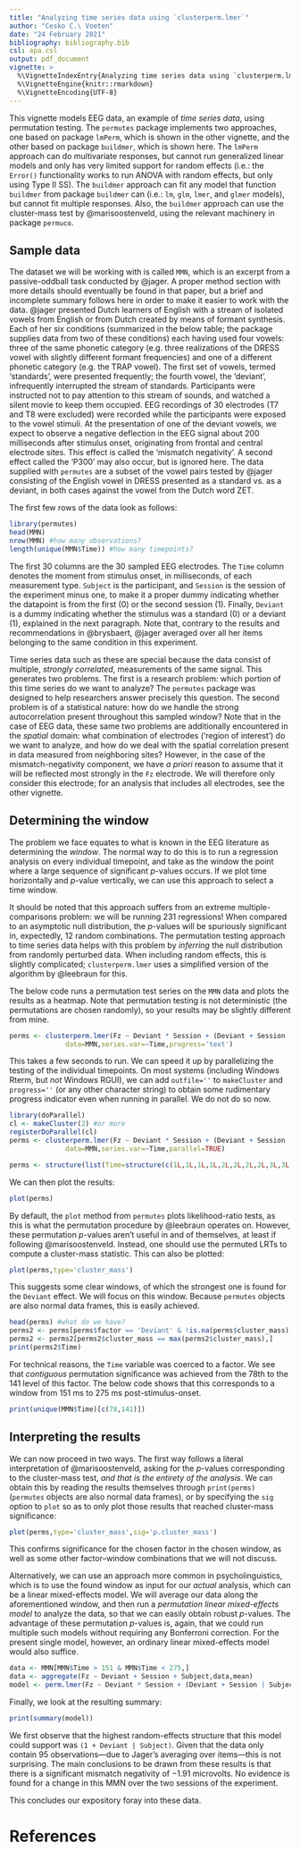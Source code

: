 ```yaml
---
title: "Analyzing time series data using `clusterperm.lmer`"
author: "Cesko C.\ Voeten"
date: "24 February 2021"
bibliography: bibliography.bib
csl: apa.csl
output: pdf_document
vignette: >
  %\VignetteIndexEntry{Analyzing time series data using `clusterperm.lmer`}
  %\VignetteEngine{knitr::rmarkdown}
  %\VignetteEncoding{UTF-8}
---
```


This vignette models EEG data, an example of _time series data_, using permutation testing. The `permutes` package implements two approaches, one based on package `lmPerm`, which is shown in the other vignette, and the other based on package `buildmer`, which is shown here. The `lmPerm` approach can do multivariate responses, but cannot run generalized linear models and only has very limited support for random effects (i.e.:\ the `Error()` functionality works to run ANOVA with random effects, but only using Type II SS). The `buildmer` approach can fit any model that function `buildmer` from package `buildmer` can (i.e.:\ `lm`, `glm`, `lmer`, and `glmer` models), but cannot fit multiple responses. Also, the `buildmer` approach can use the cluster-mass test by @marisoostenveld, using the relevant machinery in package `permuco`.

## Sample data

The dataset we will be working with is called `MMN`, which is an excerpt from a passive-oddball task conducted by @jager. A proper method section with more details should eventually be found in that paper, but a brief and incomplete summary follows here in order to make it easier to work with the data. @jager presented Dutch learners of English with a stream of isolated vowels from English or from Dutch created by means of formant synthesis. Each of her six conditions (summarized in the below table; the package supplies data from two of these conditions) each having used four vowels: three of the same phonetic category (e.g.\ three realizations of the DRESS vowel with slightly different formant frequencies) and one of a different phonetic category (e.g.\ the TRAP vowel). The first set of vowels, termed 'standards', were presented frequently; the fourth vowel, the 'deviant', infrequently interrupted the stream of standards. Participants were instructed not to pay attention to this stream of sounds, and watched a silent movie to keep them occupied. EEG recordings of 30 electrodes (T7 and T8 were excluded) were recorded while the participants were exposed to the vowel stimuli. At the presentation of one of the deviant vowels, we expect to observe a negative deflection in the EEG signal about 200 milliseconds after stimulus onset, originating from frontal and central electrode sites. This effect is called the 'mismatch negativity'. A second effect called the 'P300' may also occur, but is ignored here. The data supplied with `permutes` are a subset of the vowel pairs tested by @jager consisting of the English vowel in DRESS presented as a standard vs.\ as a deviant, in both cases against the vowel from the Dutch word ZET.

The first few rows of the data look as follows:

```r
library(permutes)
head(MMN)
nrow(MMN) #how many observations?
length(unique(MMN$Time)) #how many timepoints?
```

The first 30 columns are the 30 sampled EEG electrodes. The `Time` column denotes the moment from stimulus onset, in milliseconds, of each measurement type. `Subject` is the participant, and `Session` is the session of the experiment minus one, to make it a proper dummy indicating whether the datapoint is from the first (0) or the second session (1). Finally, `Deviant` is a dummy indicating whether the stimulus was a standard (0) or a deviant (1), explained in the next paragraph. Note that, contrary to the results and recommendations in @brysbaert, @jager averaged over all her items belonging to the same condition in this experiment.

Time series data such as these are special because the data consist of multiple, _strongly correlated_, measurements of the same signal. This generates two problems. The first is a research problem: which portion of this time series do we want to analyze? The `permutes` package was designed to help researchers answer precisely this question. The second problem is of a statistical nature: how do we handle the strong autocorrelation present throughout this sampled window? Note that in the case of EEG data, these same two problems are additionally encountered in the _spatial_ domain: what combination of electrodes ('region of interest') do we want to analyze, and how do we deal with the spatial correlation present in data measured from neighboring sites? However, in the case of the mismatch-negativity component, we have _a priori_ reason to assume that it will be reflected most strongly in the `Fz` electrode. We will therefore only consider this electrode; for an analysis that includes all electrodes, see the other vignette.

## Determining the window

The problem we face equates to what is known in the EEG literature as determining the _window_. The normal way to do this is to run a regression analysis on every individual timepoint, and take as the window the point where a large sequence of significant $p$-values occurs. If we plot time horizontally and $p$-value vertically, we can use this approach to select a time window.

It should be noted that this approach suffers from an extreme multiple-comparisons problem: we will be running 231 regressions! When compared to an asymptotic null distribution, the $p$-values will be spuriously significant in, expectedly, 12 random combinations. The permutation testing approach to time series data helps with this problem by _inferring_ the null distribution from randomly perturbed data. When including random effects, this is slightly complicated; `clusterperm.lmer` uses a simplified version of the algorithm by @leebraun for this.

The below code runs a permutation test series on the `MMN` data and plots the results as a heatmap. Note that permutation testing is not deterministic (the permutations are chosen randomly), so your results may be slightly different from mine.

```r
perms <- clusterperm.lmer(Fz ~ Deviant * Session + (Deviant + Session | Subject),
			  data=MMN,series.var=~Time,progress='text')
```

This takes a few seconds to run. We can speed it up by parallelizing the testing of the individual timepoints. On most systems (including Windows Rterm, but _not_ Windows RGUI), we can add `outfile=''` to `makeCluster` and `progress=''` (or any other character string) to obtain some rudimentary progress indicator even when running in parallel. We do not do so now.

```r
library(doParallel)
cl <- makeCluster(2) #or more
registerDoParallel(cl)
perms <- clusterperm.lmer(Fz ~ Deviant * Session + (Deviant + Session | Subject),
			  data=MMN,series.var=~Time,parallel=TRUE)
```
```r
perms <- structure(list(Time=structure(c(1L,1L,1L,1L,2L,2L,2L,2L,3L,3L,3L,3L,4L,4L,4L,4L,5L,5L,5L,5L,6L,6L,6L,6L,7L,7L,7L,7L,8L,8L,8L,8L,9L,9L,9L,9L,10L,10L,10L,10L,11L,11L,11L,11L,12L,12L,12L,12L,13L,13L,13L,13L,14L,14L,14L,14L,15L,15L,15L,15L,16L,16L,16L,16L,17L,17L,17L,17L,18L,18L,18L,18L,19L,19L,19L,19L,20L,20L,20L,20L,21L,21L,21L,21L,22L,22L,22L,22L,23L,23L,23L,23L,24L,24L,24L,24L,25L,25L,25L,25L,26L,26L,26L,26L,27L,27L,27L,27L,28L,28L,28L,28L,29L,29L,29L,29L,30L,30L,30L,30L,31L,31L,31L,31L,32L,32L,32L,32L,33L,33L,33L,33L,34L,34L,34L,34L,35L,35L,35L,35L,36L,36L,36L,36L,37L,37L,37L,37L,38L,38L,38L,38L,39L,39L,39L,39L,40L,40L,40L,40L,41L,41L,41L,41L,42L,42L,42L,42L,43L,43L,43L,43L,44L,44L,44L,44L,45L,45L,45L,45L,46L,46L,46L,46L,47L,47L,47L,47L,48L,48L,48L,48L,49L,49L,49L,49L,50L,50L,50L,50L,51L,51L,51L,51L,52L,52L,52L,52L,53L,53L,53L,53L,54L,54L,54L,54L,55L,55L,55L,55L,56L,56L,56L,56L,57L,57L,57L,57L,58L,58L,58L,58L,59L,59L,59L,59L,60L,60L,60L,60L,61L,61L,61L,61L,62L,62L,62L,62L,63L,63L,63L,63L,64L,64L,64L,64L,65L,65L,65L,65L,66L,66L,66L,66L,67L,67L,67L,67L,68L,68L,68L,68L,69L,69L,69L,69L,70L,70L,70L,70L,71L,71L,71L,71L,72L,72L,72L,72L,73L,73L,73L,73L,74L,74L,74L,74L,75L,75L,75L,75L,76L,76L,76L,76L,77L,77L,77L,77L,78L,78L,78L,78L,79L,79L,79L,79L,80L,80L,80L,80L,81L,81L,81L,81L,82L,82L,82L,82L,83L,83L,83L,83L,84L,84L,84L,84L,85L,85L,85L,85L,86L,86L,86L,86L,87L,87L,87L,87L,88L,88L,88L,88L,89L,89L,89L,89L,90L,90L,90L,90L,91L,91L,91L,91L,92L,92L,92L,92L,93L,93L,93L,93L,94L,94L,94L,94L,95L,95L,95L,95L,96L,96L,96L,96L,97L,97L,97L,97L,98L,98L,98L,98L,99L,99L,99L,99L,100L,100L,100L,100L,101L,101L,101L,101L,102L,102L,102L,102L,103L,103L,103L,103L,104L,104L,104L,104L,105L,105L,105L,105L,106L,106L,106L,106L,107L,107L,107L,107L,108L,108L,108L,108L,109L,109L,109L,109L,110L,110L,110L,110L,111L,111L,111L,111L,112L,112L,112L,112L,113L,113L,113L,113L,114L,114L,114L,114L,115L,115L,115L,115L,116L,116L,116L,116L,117L,117L,117L,117L,118L,118L,118L,118L,119L,119L,119L,119L,120L,120L,120L,120L,121L,121L,121L,121L,122L,122L,122L,122L,123L,123L,123L,123L,124L,124L,124L,124L,125L,125L,125L,125L,126L,126L,126L,126L,127L,127L,127L,127L,128L,128L,128L,128L,129L,129L,129L,129L,130L,130L,130L,130L,131L,131L,131L,131L,132L,132L,132L,132L,133L,133L,133L,133L,134L,134L,134L,134L,135L,135L,135L,135L,136L,136L,136L,136L,137L,137L,137L,137L,138L,138L,138L,138L,139L,139L,139L,139L,140L,140L,140L,140L,141L,141L,141L,141L,142L,142L,142L,142L,143L,143L,143L,143L,144L,144L,144L,144L,145L,145L,145L,145L,146L,146L,146L,146L,147L,147L,147L,147L,148L,148L,148L,148L,149L,149L,149L,149L,150L,150L,150L,150L,151L,151L,151L,151L,152L,152L,152L,152L,153L,153L,153L,153L,154L,154L,154L,154L,155L,155L,155L,155L,156L,156L,156L,156L,157L,157L,157L,157L,158L,158L,158L,158L,159L,159L,159L,159L,160L,160L,160L,160L,161L,161L,161L,161L,162L,162L,162L,162L,163L,163L,163L,163L,164L,164L,164L,164L,165L,165L,165L,165L,166L,166L,166L,166L,167L,167L,167L,167L,168L,168L,168L,168L,169L,169L,169L,169L,170L,170L,170L,170L,171L,171L,171L,171L,172L,172L,172L,172L,173L,173L,173L,173L,174L,174L,174L,174L,175L,175L,175L,175L,176L,176L,176L,176L,177L,177L,177L,177L,178L,178L,178L,178L,179L,179L,179L,179L,180L,180L,180L,180L,181L,181L,181L,181L,182L,182L,182L,182L,183L,183L,183L,183L,184L,184L,184L,184L,185L,185L,185L,185L,186L,186L,186L,186L,187L,187L,187L,187L,188L,188L,188L,188L,189L,189L,189L,189L,190L,190L,190L,190L,191L,191L,191L,191L,192L,192L,192L,192L,193L,193L,193L,193L,194L,194L,194L,194L,195L,195L,195L,195L,196L,196L,196L,196L,197L,197L,197L,197L,198L,198L,198L,198L,199L,199L,199L,199L,200L,200L,200L,200L,201L,201L,201L,201L,202L,202L,202L,202L,203L,203L,203L,203L,204L,204L,204L,204L,205L,205L,205L,205L,206L,206L,206L,206L,207L,207L,207L,207L,208L,208L,208L,208L,209L,209L,209L,209L,210L,210L,210L,210L,211L,211L,211L,211L,212L,212L,212L,212L,213L,213L,213L,213L,214L,214L,214L,214L,215L,215L,215L,215L,216L,216L,216L,216L,217L,217L,217L,217L,218L,218L,218L,218L,219L,219L,219L,219L,220L,220L,220L,220L,221L,221L,221L,221L,222L,222L,222L,222L,223L,223L,223L,223L,224L,224L,224L,224L,225L,225L,225L,225L,226L,226L,226L,226L,227L,227L,227L,227L,228L,228L,228L,228L,229L,229L,229L,229L,230L,230L,230L,230L,231L,231L,231L,231L),.Label=c("1","2","3","4","5","6","7","8","9","10","11","12","13","14","15","16","17","18","19","20","21","22","23","24","25","26","27","28","29","30","31","32","33","34","35","36","37","38","39","40","41","42","43","44","45","46","47","48","49","50","51","52","53","54","55","56","57","58","59","60","61","62","63","64","65","66","67","68","69","70","71","72","73","74","75","76","77","78","79","80","81","82","83","84","85","86","87","88","89","90","91","92","93","94","95","96","97","98","99","100","101","102","103","104","105","106","107","108","109","110","111","112","113","114","115","116","117","118","119","120","121","122","123","124","125","126","127","128","129","130","131","132","133","134","135","136","137","138","139","140","141","142","143","144","145","146","147","148","149","150","151","152","153","154","155","156","157","158","159","160","161","162","163","164","165","166","167","168","169","170","171","172","173","174","175","176","177","178","179","180","181","182","183","184","185","186","187","188","189","190","191","192","193","194","195","196","197","198","199","200","201","202","203","204","205","206","207","208","209","210","211","212","213","214","215","216","217","218","219","220","221","222","223","224","225","226","227","228","229","230","231"),class="factor"),measure=c("Fz","Fz","Fz","Fz","Fz","Fz","Fz","Fz","Fz","Fz","Fz","Fz","Fz","Fz","Fz","Fz","Fz","Fz","Fz","Fz","Fz","Fz","Fz","Fz","Fz","Fz","Fz","Fz","Fz","Fz","Fz","Fz","Fz","Fz","Fz","Fz","Fz","Fz","Fz","Fz","Fz","Fz","Fz","Fz","Fz","Fz","Fz","Fz","Fz","Fz","Fz","Fz","Fz","Fz","Fz","Fz","Fz","Fz","Fz","Fz","Fz","Fz","Fz","Fz","Fz","Fz","Fz","Fz","Fz","Fz","Fz","Fz","Fz","Fz","Fz","Fz","Fz","Fz","Fz","Fz","Fz","Fz","Fz","Fz","Fz","Fz","Fz","Fz","Fz","Fz","Fz","Fz","Fz","Fz","Fz","Fz","Fz","Fz","Fz","Fz","Fz","Fz","Fz","Fz","Fz","Fz","Fz","Fz","Fz","Fz","Fz","Fz","Fz","Fz","Fz","Fz","Fz","Fz","Fz","Fz","Fz","Fz","Fz","Fz","Fz","Fz","Fz","Fz","Fz","Fz","Fz","Fz","Fz","Fz","Fz","Fz","Fz","Fz","Fz","Fz","Fz","Fz","Fz","Fz","Fz","Fz","Fz","Fz","Fz","Fz","Fz","Fz","Fz","Fz","Fz","Fz","Fz","Fz","Fz","Fz","Fz","Fz","Fz","Fz","Fz","Fz","Fz","Fz","Fz","Fz","Fz","Fz","Fz","Fz","Fz","Fz","Fz","Fz","Fz","Fz","Fz","Fz","Fz","Fz","Fz","Fz","Fz","Fz","Fz","Fz","Fz","Fz","Fz","Fz","Fz","Fz","Fz","Fz","Fz","Fz","Fz","Fz","Fz","Fz","Fz","Fz","Fz","Fz","Fz","Fz","Fz","Fz","Fz","Fz","Fz","Fz","Fz","Fz","Fz","Fz","Fz","Fz","Fz","Fz","Fz","Fz","Fz","Fz","Fz","Fz","Fz","Fz","Fz","Fz","Fz","Fz","Fz","Fz","Fz","Fz","Fz","Fz","Fz","Fz","Fz","Fz","Fz","Fz","Fz","Fz","Fz","Fz","Fz","Fz","Fz","Fz","Fz","Fz","Fz","Fz","Fz","Fz","Fz","Fz","Fz","Fz","Fz","Fz","Fz","Fz","Fz","Fz","Fz","Fz","Fz","Fz","Fz","Fz","Fz","Fz","Fz","Fz","Fz","Fz","Fz","Fz","Fz","Fz","Fz","Fz","Fz","Fz","Fz","Fz","Fz","Fz","Fz","Fz","Fz","Fz","Fz","Fz","Fz","Fz","Fz","Fz","Fz","Fz","Fz","Fz","Fz","Fz","Fz","Fz","Fz","Fz","Fz","Fz","Fz","Fz","Fz","Fz","Fz","Fz","Fz","Fz","Fz","Fz","Fz","Fz","Fz","Fz","Fz","Fz","Fz","Fz","Fz","Fz","Fz","Fz","Fz","Fz","Fz","Fz","Fz","Fz","Fz","Fz","Fz","Fz","Fz","Fz","Fz","Fz","Fz","Fz","Fz","Fz","Fz","Fz","Fz","Fz","Fz","Fz","Fz","Fz","Fz","Fz","Fz","Fz","Fz","Fz","Fz","Fz","Fz","Fz","Fz","Fz","Fz","Fz","Fz","Fz","Fz","Fz","Fz","Fz","Fz","Fz","Fz","Fz","Fz","Fz","Fz","Fz","Fz","Fz","Fz","Fz","Fz","Fz","Fz","Fz","Fz","Fz","Fz","Fz","Fz","Fz","Fz","Fz","Fz","Fz","Fz","Fz","Fz","Fz","Fz","Fz","Fz","Fz","Fz","Fz","Fz","Fz","Fz","Fz","Fz","Fz","Fz","Fz","Fz","Fz","Fz","Fz","Fz","Fz","Fz","Fz","Fz","Fz","Fz","Fz","Fz","Fz","Fz","Fz","Fz","Fz","Fz","Fz","Fz","Fz","Fz","Fz","Fz","Fz","Fz","Fz","Fz","Fz","Fz","Fz","Fz","Fz","Fz","Fz","Fz","Fz","Fz","Fz","Fz","Fz","Fz","Fz","Fz","Fz","Fz","Fz","Fz","Fz","Fz","Fz","Fz","Fz","Fz","Fz","Fz","Fz","Fz","Fz","Fz","Fz","Fz","Fz","Fz","Fz","Fz","Fz","Fz","Fz","Fz","Fz","Fz","Fz","Fz","Fz","Fz","Fz","Fz","Fz","Fz","Fz","Fz","Fz","Fz","Fz","Fz","Fz","Fz","Fz","Fz","Fz","Fz","Fz","Fz","Fz","Fz","Fz","Fz","Fz","Fz","Fz","Fz","Fz","Fz","Fz","Fz","Fz","Fz","Fz","Fz","Fz","Fz","Fz","Fz","Fz","Fz","Fz","Fz","Fz","Fz","Fz","Fz","Fz","Fz","Fz","Fz","Fz","Fz","Fz","Fz","Fz","Fz","Fz","Fz","Fz","Fz","Fz","Fz","Fz","Fz","Fz","Fz","Fz","Fz","Fz","Fz","Fz","Fz","Fz","Fz","Fz","Fz","Fz","Fz","Fz","Fz","Fz","Fz","Fz","Fz","Fz","Fz","Fz","Fz","Fz","Fz","Fz","Fz","Fz","Fz","Fz","Fz","Fz","Fz","Fz","Fz","Fz","Fz","Fz","Fz","Fz","Fz","Fz","Fz","Fz","Fz","Fz","Fz","Fz","Fz","Fz","Fz","Fz","Fz","Fz","Fz","Fz","Fz","Fz","Fz","Fz","Fz","Fz","Fz","Fz","Fz","Fz","Fz","Fz","Fz","Fz","Fz","Fz","Fz","Fz","Fz","Fz","Fz","Fz","Fz","Fz","Fz","Fz","Fz","Fz","Fz","Fz","Fz","Fz","Fz","Fz","Fz","Fz","Fz","Fz","Fz","Fz","Fz","Fz","Fz","Fz","Fz","Fz","Fz","Fz","Fz","Fz","Fz","Fz","Fz","Fz","Fz","Fz","Fz","Fz","Fz","Fz","Fz","Fz","Fz","Fz","Fz","Fz","Fz","Fz","Fz","Fz","Fz","Fz","Fz","Fz","Fz","Fz","Fz","Fz","Fz","Fz","Fz","Fz","Fz","Fz","Fz","Fz","Fz","Fz","Fz","Fz","Fz","Fz","Fz","Fz","Fz","Fz","Fz","Fz","Fz","Fz","Fz","Fz","Fz","Fz","Fz","Fz","Fz","Fz","Fz","Fz","Fz","Fz","Fz","Fz","Fz","Fz","Fz","Fz","Fz","Fz","Fz","Fz","Fz","Fz","Fz","Fz","Fz","Fz","Fz","Fz","Fz","Fz","Fz","Fz","Fz","Fz","Fz","Fz","Fz","Fz","Fz","Fz","Fz","Fz","Fz","Fz","Fz","Fz","Fz","Fz","Fz","Fz","Fz","Fz","Fz","Fz","Fz","Fz","Fz","Fz","Fz","Fz","Fz","Fz","Fz","Fz","Fz","Fz","Fz","Fz","Fz","Fz","Fz","Fz","Fz","Fz","Fz","Fz","Fz","Fz","Fz","Fz","Fz","Fz","Fz","Fz","Fz","Fz","Fz","Fz","Fz","Fz","Fz","Fz","Fz","Fz","Fz","Fz","Fz","Fz","Fz","Fz","Fz","Fz","Fz","Fz","Fz","Fz","Fz","Fz","Fz","Fz","Fz","Fz","Fz","Fz","Fz","Fz","Fz","Fz","Fz","Fz","Fz","Fz","Fz","Fz","Fz","Fz","Fz","Fz","Fz","Fz","Fz","Fz","Fz","Fz","Fz","Fz","Fz","Fz","Fz","Fz","Fz","Fz","Fz","Fz","Fz","Fz","Fz","Fz","Fz","Fz","Fz","Fz","Fz","Fz","Fz","Fz","Fz","Fz","Fz","Fz","Fz","Fz","Fz","Fz","Fz","Fz","Fz","Fz","Fz","Fz","Fz","Fz","Fz","Fz","Fz","Fz","Fz","Fz","Fz","Fz","Fz","Fz","Fz","Fz","Fz","Fz","Fz","Fz","Fz","Fz","Fz","Fz","Fz","Fz"),factor=c("1","Deviant","Session","Deviant:Session","1","Deviant","Session","Deviant:Session","1","Deviant","Session","Deviant:Session","1","Deviant","Session","Deviant:Session","1","Deviant","Session","Deviant:Session","1","Deviant","Session","Deviant:Session","1","Deviant","Session","Deviant:Session","1","Deviant","Session","Deviant:Session","1","Deviant","Session","Deviant:Session","1","Deviant","Session","Deviant:Session","1","Deviant","Session","Deviant:Session","1","Deviant","Session","Deviant:Session","1","Deviant","Session","Deviant:Session","1","Deviant","Session","Deviant:Session","1","Deviant","Session","Deviant:Session","1","Deviant","Session","Deviant:Session","1","Deviant","Session","Deviant:Session","1","Deviant","Session","Deviant:Session","1","Deviant","Session","Deviant:Session","1","Deviant","Session","Deviant:Session","1","Deviant","Session","Deviant:Session","1","Deviant","Session","Deviant:Session","1","Deviant","Session","Deviant:Session","1","Deviant","Session","Deviant:Session","1","Deviant","Session","Deviant:Session","1","Deviant","Session","Deviant:Session","1","Deviant","Session","Deviant:Session","1","Deviant","Session","Deviant:Session","1","Deviant","Session","Deviant:Session","1","Deviant","Session","Deviant:Session","1","Deviant","Session","Deviant:Session","1","Deviant","Session","Deviant:Session","1","Deviant","Session","Deviant:Session","1","Deviant","Session","Deviant:Session","1","Deviant","Session","Deviant:Session","1","Deviant","Session","Deviant:Session","1","Deviant","Session","Deviant:Session","1","Deviant","Session","Deviant:Session","1","Deviant","Session","Deviant:Session","1","Deviant","Session","Deviant:Session","1","Deviant","Session","Deviant:Session","1","Deviant","Session","Deviant:Session","1","Deviant","Session","Deviant:Session","1","Deviant","Session","Deviant:Session","1","Deviant","Session","Deviant:Session","1","Deviant","Session","Deviant:Session","1","Deviant","Session","Deviant:Session","1","Deviant","Session","Deviant:Session","1","Deviant","Session","Deviant:Session","1","Deviant","Session","Deviant:Session","1","Deviant","Session","Deviant:Session","1","Deviant","Session","Deviant:Session","1","Deviant","Session","Deviant:Session","1","Deviant","Session","Deviant:Session","1","Deviant","Session","Deviant:Session","1","Deviant","Session","Deviant:Session","1","Deviant","Session","Deviant:Session","1","Deviant","Session","Deviant:Session","1","Deviant","Session","Deviant:Session","1","Deviant","Session","Deviant:Session","1","Deviant","Session","Deviant:Session","1","Deviant","Session","Deviant:Session","1","Deviant","Session","Deviant:Session","1","Deviant","Session","Deviant:Session","1","Deviant","Session","Deviant:Session","1","Deviant","Session","Deviant:Session","1","Deviant","Session","Deviant:Session","1","Deviant","Session","Deviant:Session","1","Deviant","Session","Deviant:Session","1","Deviant","Session","Deviant:Session","1","Deviant","Session","Deviant:Session","1","Deviant","Session","Deviant:Session","1","Deviant","Session","Deviant:Session","1","Deviant","Session","Deviant:Session","1","Deviant","Session","Deviant:Session","1","Deviant","Session","Deviant:Session","1","Deviant","Session","Deviant:Session","1","Deviant","Session","Deviant:Session","1","Deviant","Session","Deviant:Session","1","Deviant","Session","Deviant:Session","1","Deviant","Session","Deviant:Session","1","Deviant","Session","Deviant:Session","1","Deviant","Session","Deviant:Session","1","Deviant","Session","Deviant:Session","1","Deviant","Session","Deviant:Session","1","Deviant","Session","Deviant:Session","1","Deviant","Session","Deviant:Session","1","Deviant","Session","Deviant:Session","1","Deviant","Session","Deviant:Session","1","Deviant","Session","Deviant:Session","1","Deviant","Session","Deviant:Session","1","Deviant","Session","Deviant:Session","1","Deviant","Session","Deviant:Session","1","Deviant","Session","Deviant:Session","1","Deviant","Session","Deviant:Session","1","Deviant","Session","Deviant:Session","1","Deviant","Session","Deviant:Session","1","Deviant","Session","Deviant:Session","1","Deviant","Session","Deviant:Session","1","Deviant","Session","Deviant:Session","1","Deviant","Session","Deviant:Session","1","Deviant","Session","Deviant:Session","1","Deviant","Session","Deviant:Session","1","Deviant","Session","Deviant:Session","1","Deviant","Session","Deviant:Session","1","Deviant","Session","Deviant:Session","1","Deviant","Session","Deviant:Session","1","Deviant","Session","Deviant:Session","1","Deviant","Session","Deviant:Session","1","Deviant","Session","Deviant:Session","1","Deviant","Session","Deviant:Session","1","Deviant","Session","Deviant:Session","1","Deviant","Session","Deviant:Session","1","Deviant","Session","Deviant:Session","1","Deviant","Session","Deviant:Session","1","Deviant","Session","Deviant:Session","1","Deviant","Session","Deviant:Session","1","Deviant","Session","Deviant:Session","1","Deviant","Session","Deviant:Session","1","Deviant","Session","Deviant:Session","1","Deviant","Session","Deviant:Session","1","Deviant","Session","Deviant:Session","1","Deviant","Session","Deviant:Session","1","Deviant","Session","Deviant:Session","1","Deviant","Session","Deviant:Session","1","Deviant","Session","Deviant:Session","1","Deviant","Session","Deviant:Session","1","Deviant","Session","Deviant:Session","1","Deviant","Session","Deviant:Session","1","Deviant","Session","Deviant:Session","1","Deviant","Session","Deviant:Session","1","Deviant","Session","Deviant:Session","1","Deviant","Session","Deviant:Session","1","Deviant","Session","Deviant:Session","1","Deviant","Session","Deviant:Session","1","Deviant","Session","Deviant:Session","1","Deviant","Session","Deviant:Session","1","Deviant","Session","Deviant:Session","1","Deviant","Session","Deviant:Session","1","Deviant","Session","Deviant:Session","1","Deviant","Session","Deviant:Session","1","Deviant","Session","Deviant:Session","1","Deviant","Session","Deviant:Session","1","Deviant","Session","Deviant:Session","1","Deviant","Session","Deviant:Session","1","Deviant","Session","Deviant:Session","1","Deviant","Session","Deviant:Session","1","Deviant","Session","Deviant:Session","1","Deviant","Session","Deviant:Session","1","Deviant","Session","Deviant:Session","1","Deviant","Session","Deviant:Session","1","Deviant","Session","Deviant:Session","1","Deviant","Session","Deviant:Session","1","Deviant","Session","Deviant:Session","1","Deviant","Session","Deviant:Session","1","Deviant","Session","Deviant:Session","1","Deviant","Session","Deviant:Session","1","Deviant","Session","Deviant:Session","1","Deviant","Session","Deviant:Session","1","Deviant","Session","Deviant:Session","1","Deviant","Session","Deviant:Session","1","Deviant","Session","Deviant:Session","1","Deviant","Session","Deviant:Session","1","Deviant","Session","Deviant:Session","1","Deviant","Session","Deviant:Session","1","Deviant","Session","Deviant:Session","1","Deviant","Session","Deviant:Session","1","Deviant","Session","Deviant:Session","1","Deviant","Session","Deviant:Session","1","Deviant","Session","Deviant:Session","1","Deviant","Session","Deviant:Session","1","Deviant","Session","Deviant:Session","1","Deviant","Session","Deviant:Session","1","Deviant","Session","Deviant:Session","1","Deviant","Session","Deviant:Session","1","Deviant","Session","Deviant:Session","1","Deviant","Session","Deviant:Session","1","Deviant","Session","Deviant:Session","1","Deviant","Session","Deviant:Session","1","Deviant","Session","Deviant:Session","1","Deviant","Session","Deviant:Session","1","Deviant","Session","Deviant:Session","1","Deviant","Session","Deviant:Session","1","Deviant","Session","Deviant:Session","1","Deviant","Session","Deviant:Session","1","Deviant","Session","Deviant:Session","1","Deviant","Session","Deviant:Session","1","Deviant","Session","Deviant:Session","1","Deviant","Session","Deviant:Session","1","Deviant","Session","Deviant:Session","1","Deviant","Session","Deviant:Session","1","Deviant","Session","Deviant:Session","1","Deviant","Session","Deviant:Session","1","Deviant","Session","Deviant:Session","1","Deviant","Session","Deviant:Session","1","Deviant","Session","Deviant:Session","1","Deviant","Session","Deviant:Session","1","Deviant","Session","Deviant:Session","1","Deviant","Session","Deviant:Session","1","Deviant","Session","Deviant:Session","1","Deviant","Session","Deviant:Session","1","Deviant","Session","Deviant:Session","1","Deviant","Session","Deviant:Session","1","Deviant","Session","Deviant:Session","1","Deviant","Session","Deviant:Session","1","Deviant","Session","Deviant:Session","1","Deviant","Session","Deviant:Session","1","Deviant","Session","Deviant:Session","1","Deviant","Session","Deviant:Session","1","Deviant","Session","Deviant:Session","1","Deviant","Session","Deviant:Session","1","Deviant","Session","Deviant:Session","1","Deviant","Session","Deviant:Session","1","Deviant","Session","Deviant:Session","1","Deviant","Session","Deviant:Session","1","Deviant","Session","Deviant:Session","1","Deviant","Session","Deviant:Session","1","Deviant","Session","Deviant:Session","1","Deviant","Session","Deviant:Session","1","Deviant","Session","Deviant:Session","1","Deviant","Session","Deviant:Session","1","Deviant","Session","Deviant:Session","1","Deviant","Session","Deviant:Session","1","Deviant","Session","Deviant:Session","1","Deviant","Session","Deviant:Session","1","Deviant","Session","Deviant:Session","1","Deviant","Session","Deviant:Session","1","Deviant","Session","Deviant:Session","1","Deviant","Session","Deviant:Session","1","Deviant","Session","Deviant:Session","1","Deviant","Session","Deviant:Session"),LRT=c(18.6356551611834,4.57765895510482,2.63426247785839,11.915262465985,19.9477710874251,5.84770380927239,5.69963857694393,6.40878727359279,19.7754757071215,4.73724344597622,2.36388667795609,10.4769526563096,20.1447331794157,4.6703520261018,2.23311207242898,10.0927650323285,20.4149300055515,4.41886289822185,2.12573348180069,9.81280557382462,20.6485016528187,4.02422485700885,2.05681735229047,9.5343169302979,22.6363478053762,4.66647840283952,5.24489147619386,4.55636069573598,20.9727093124708,3.21276912409473,2.03932866259299,8.74423954810266,20.9777051900331,2.98178188345378,2.07154210626618,8.25941935244072,20.8581948919767,2.96121343314752,2.10925403835404,7.83410368101272,20.6463965366415,3.19876530177652,2.12893593418579,7.57081082432251,20.3911397262723,3.70689930731561,2.10962440023997,7.50880692222336,20.139704882546,4.43411971103802,2.04768414197349,7.60565560387886,19.9493821623107,5.26057254460687,1.96833258519484,7.75447289948073,19.9046496258485,6.05640301036323,1.91326343034865,7.82748425877753,20.1063956233344,6.76864649871402,1.91552338747863,7.72673272285698,20.6291173412735,7.45049353702427,1.98744973710563,7.40785618858337,21.4798386969773,8.21920478771807,2.12325447745565,6.86397345448086,22.5743165542179,9.17719416441088,2.30632247736116,6.10849200245087,23.7032472062468,10.3088443628935,2.50839636676244,5.18670163693326,24.5095430167806,11.4313119506579,2.68065663298279,4.22949951509639,24.6190991307798,12.2192830856241,2.77112470867166,3.43230147228684,23.8758457622831,12.3582849811334,2.75476750997046,2.95552475458192,22.4058841804008,11.6901416880776,2.63655222145303,2.85165352865999,20.4314681697759,10.2552341653152,2.42234844808843,3.07748881719289,18.209422928937,8.32468850346845,2.12600208152145,3.52168060950396,16.0792889608462,6.32604142632022,1.79203571472016,4.03900250207579,14.3445572474503,4.60704104994983,1.4674593664098,4.51684596481181,13.1416168730474,3.29805994091265,1.17190369448554,4.92170813115632,12.447297877047,2.37580372531471,0.899095889076136,5.29357836967762,12.1701858295794,1.75904995510297,0.644469437340831,5.69871266549012,12.2105268420926,1.37048148834219,0.415709209123293,6.19427227792482,12.5005856016218,1.1537529690533,0.228125450313257,6.80580181709479,13.0117156503863,1.07006761262164,0.0940517466445385,7.51231188728383,13.7365146147123,1.08959223397892,0.0189049477377807,8.25116069294393,14.6733336167954,1.18389428702716,0.000534691563586875,8.95233297287609,15.8482547740695,1.31918969000316,0.0273555540267694,9.5645322316937,17.3566435946619,1.44744296988051,0.0749261395787926,10.0462358417815,19.3719734260013,1.49635423726744,0.103616564586218,10.3087011962739,22.1062662538328,1.39521529296366,0.0729852749080351,10.202644710573,25.7243457102009,1.13911731143475,0.00555903073427544,9.62418002380281,30.2127375721486,0.8125122012205,0.0855267256169441,8.63509501528904,36.6326935592822,0.539312611432479,0.595264048486854,8.09024290754309,42.6981989477538,0.321182120143988,2.16826236770424,7.00718471557633,48.303063681176,0.166493515148943,5.22008088639507,5.86136676592997,53.187619986803,0.0672043074817452,9.77405052510255,4.69954448598412,63.9873889681294,0.0179353250117629,15.1195154111197,4.26336349429613,61.6177703057422,0.000155597911543737,20.8216159798826,2.81989983164095,65.8820212020323,0.00239378547558999,25.7371790685534,2.24990882661689,80.9580539785118,0.00150360533930893,29.8398908932891,2.69098744959794,73.4934747064672,0.00427337766890901,30.8550058021632,1.83381516456782,75.4386248154821,0.0536750493805584,30.3589681535077,1.91261058560343,75.4899241879022,0.179317864639188,28.2976392703134,2.07943681061101,73.7013841016337,0.361208505983655,25.4473696426651,2.23196250331796,70.5510771703679,0.549929204287025,22.4586240205826,2.30339237259943,66.8393031127658,0.712384973333315,19.7308593468575,2.2872079930853,63.477581911011,0.847612202492996,17.4636272042347,2.21970230307295,61.2667317719536,0.983181321526274,15.7557519188451,2.15215709189255,60.716522516867,1.16415882022909,14.643480185345,2.12674465772358,61.8977996289026,1.45035667272236,14.0775240858039,2.1673774090853,64.423855860885,1.91205028327431,13.9217997436719,2.27676991048162,67.6379461305177,2.62018547762551,14.0294386755598,2.4365285707882,70.9505027677033,3.63870690927905,14.3512178864838,2.62298319719298,74.0929857702538,5.01137341102623,14.9823687219159,2.82055757728511,77.1008883589869,6.73400892500018,16.0944218607089,3.01842788576766,80.1785876173863,8.6647756953443,17.8484657305743,3.17126300106651,83.4382715083057,10.4445159311686,20.2858108107102,3.17256865052491,86.5852864152431,11.4836996198294,23.2031137504559,2.87262533278209,98.6893670653836,14.0253786081228,29.8713024521318,2.44638393111893,107.892011890539,13.9059749996634,38.5017988159144,1.50374246969335,106.928884077447,10.1209959758666,41.6898322397728,0.596703057182907,93.6583560158831,4.99770229675823,37.6848557350897,0.121052443915204,75.6453726874851,1.61162959622041,31.4778820204369,0.00299765950529718,63.9398296009584,0.216050226821835,28.2178041436294,0.0101422256380488,58.41166012249,0.0766722478760471,28.7623454840926,0.000506435278964545,52.4236611343996,0.966966553821464,27.8725513395421,0.0169678625926508,49.2873708247122,2.74704817835391,28.3974415659067,0.170242258471717,43.221970245707,4.3065726113079,25.2735535787291,0.348379835108631,42.5445768924235,6.87007784915727,25.7223859898378,0.914011160427663,42.191414140899,9.918177787513,25.5609076415407,1.7982251807336,41.8847295741258,13.5082950926041,24.7418434918078,2.90199987726106,41.5341422808874,17.718040190815,23.4674818114278,3.99847296349702,41.1405048472908,22.5494578786022,22.0115318064597,4.82874273462392,44.173112020142,27.914706594063,20.6046567061991,5.21099105899413,51.5795124947659,41.0718522743869,23.878872896668,6.51813293432173,56.9142973585081,52.7974365830112,25.5409358721607,6.08160796564312,63.2252850333236,66.5738856465731,27.7418280441054,5.2147530381279,69.8385205828882,81.2836070105702,29.8868138147374,4.12581721138099,75.7043334424876,95.1496432880639,31.2874955982816,3.05544564555629,79.7038841197355,106.312827208698,31.4285517061883,2.16848683490281,81.3517302848215,113.982177302095,30.3740976288651,1.50827430143232,57.5088983352887,78.415376454278,18.8196344364953,1.07765482739785,56.815150438803,80.618090565071,18.0618104744896,0.857975327381212,55.9513407907228,82.5943059201353,17.5745423209629,0.728968011940651,61.0080923612515,93.9682295255818,19.5293685935925,0.934042912698658,60.8531298345059,97.1007481013065,19.9898532876504,1.02823264516769,60.7610344642021,99.9508600520525,20.4082505641466,1.28907349720305,61.2346012245324,103.39501654769,20.9073245420192,1.71588214551645,62.5421397920273,107.953816908774,21.5546914884903,2.29165537465417,64.5502107936947,113.313353614843,22.2565331396517,2.95450784269514,86.2457613742826,161.363689179849,34.3951528861409,4.54744582080406,68.8408290279435,122.726223913963,23.1616719007981,3.88114610681328,70.4534349723133,125.975609242194,23.3941834191237,3.79604738830642,89.8712802716771,167.030262120445,34.2104005693085,4.81235441832169,72.177939279652,130.730535341403,24.0177676292929,2.56054499922021,72.1788777098945,132.098090672792,24.3489498131875,1.77821012192908,71.5996800551423,132.329899801532,24.5037452765027,1.13428177383514,70.4429261384284,131.07017524567,24.257947998289,0.690256565654465,68.6556079550251,128.166313510393,23.3974849632871,0.423368868335672,66.1761410326544,123.80480029631,21.8650862572716,0.279901023819207,63.0041364356498,118.443492795913,19.8373790794289,0.207129361399723,59.2103759043417,112.546111611706,17.6091151812589,0.167771813885338,54.9564065649655,106.512048099757,15.4853558659798,0.140159232935673,50.5029047331413,100.781288580292,13.7071466533994,0.116560909347072,45.2281794463443,93.3538168268589,12.4221164090204,0.387809178467705,42.1832229351966,92.3874745194323,11.6222799443942,0.0804583128840477,38.5388194625613,90.1748683780174,11.2284779178981,0.0621238095905028,44.0977700696749,113.932301637655,15.5019184250806,0.333505449607117,31.5486934188586,87.6015168012285,10.8019578410198,0.0199433156519717,28.6008232708392,86.5285133008114,10.7313283114962,0.0487063088235118,24.9929538028773,85.3376663761795,10.3279524065721,0.0183360710866509,21.2561882514444,83.5020382463229,9.83878796405168,0.0019001879192615,17.6340320782828,81.5096002573772,9.43414754556369,0.0024898832577378,14.3062724677372,79.7670220685953,9.21946721722242,0.0209309366720163,11.3536890282204,78.3685036445203,9.21624317883595,0.057823869082938,8.79165664326763,77.0374945113068,9.36537120395008,0.109407288870784,6.61963903633205,75.3297947219821,9.55754428051421,0.163758804369763,4.83152154125293,72.8976842371893,9.67031233309888,0.211575338182001,3.40933972847017,69.6155427413782,9.58744647587559,0.260476994955354,2.31828195521774,65.570692386498,9.23098721529601,0.334986928931528,1.50530067287775,60.9285485499474,8.5894080752995,0.462925188042789,0.907757649815096,55.7769015222709,7.71356504580746,0.657416163277276,0.472580757357036,50.146915243061,6.70115747950098,0.913047313494246,0.176738856066322,44.1474952390911,5.66832562445421,1.21650910695945,0.0229244673095081,37.9845137362289,4.71247810347933,1.54970932686933,0.0115952347948678,31.8517269941841,3.88378174643037,1.87230740618287,0.113603257642296,25.9008059987092,3.19190836772157,2.1188886398669,0.268557607146704,20.2512349055998,2.62255076930387,2.21592446814492,0.41691881544233,15.026227256106,2.14294163015057,2.1152345071273,0.538574436218028,10.3738699420028,1.71708303520967,1.82490680989218,0.660280326852444,6.45181064635148,1.32406593220901,1.41134283649365,0.832712432597305,3.38133694915837,0.964811172870498,0.961395844518904,1.10917035728261,1.24861767207312,0.653191660798029,0.550195731263898,1.53098048789275,0.141068323467266,0.404945796454626,0.233311792429902,2.11114950199732,0.144525251845891,0.226917955623662,0.0461025854383479,2.81286994649884,1.28248537629372,0.114070420011558,0.00291276602342805,10.4402435980797,6.56163472242866,0.00485022688110348,0.40153323888228,4.84456559433727,6.64696645519723,0.00120948784751818,0.517571884795188,5.50665780821254,10.2068002843583,4.10848664955665e-05,0.787948471868674,6.08804596909101,13.9039292861329,0.00156431377223498,1.01703072515352,6.7434369680434,17.6521268193393,0.00640372725462157,1.18505364856918,7.62667814242377,21.5305650046325,0.0192596415327557,1.30389350580401,8.77568039389308,25.5035273266014,0.0473186379800836,1.38371550109099,25.6022727383572,54.5198079610147,0.369623732299431,2.89216256665827,10.8714646412552,31.3853210440797,0.139579282352543,1.29631147940376,9.01526514011465,29.8159901183507,0.128531771883729,0.887617765849541,8.79104307297956,29.5095141210314,0.14523528232985,0.718205666152016,8.23960934293103,28.4082861272424,0.134827161892929,0.520651451279036,7.5247100297637,27.1097528884922,0.107353606055256,0.337535839335601,6.76486183573542,26.0392324713098,0.0765244090174519,0.195701028990527,6.03085722175047,25.3797492284213,0.0517502548945004,0.102878412048653,5.36449693811625,25.115787631137,0.0361625682494946,0.0527834989163125,4.79150248780076,25.1299449190336,0.0276033653573222,0.0319563755749641,4.33154436704228,25.3313550112875,0.0214264714665546,0.0280605997625685,3.98893240426531,25.7065334330546,0.0137699467258017,0.0347310375732377,3.74175578901833,26.2811915388388,0.00471803599020859,0.0504688969896279,3.54963823213103,27.0710953030944,7.82049420422481e-06,0.0783645216625359,3.36968537494084,28.0554792404182,0.00860290764279625,0.129026868121002,3.17071768800105,29.1317587267619,0.0366466156166325,0.219296809482159,2.94455943691133,30.1033194075878,0.0813535990636751,0.361545837879646,2.71217627686804,30.7433177001512,0.129792959950919,0.544416991500327,2.51202258467947,30.8941891247747,0.164914231211526,0.725939151200009,2.37479628308085,30.5016758440565,0.17551222646216,0.852041156243672,2.31040414140546,29.5763314515178,0.162249120196122,0.887811300935539,2.31290645212232,28.1588329827218,0.13672504838263,0.834388037762949,2.20639184860283,26.4527359749819,0.0825549180474354,0.908486568849071,3.76786287859056,30.3557512334296,0.165629152114491,1.43919102464531,2.57946564874243,21.2849177067973,0.12010771794138,0.411508477256177,2.70288167175397,18.2417885812254,0.165520367440422,0.253994536041489,2.82342779493399,15.0370065971555,0.253989271250134,0.115388202074087,2.92812557362106,11.9314924097204,0.39799591472098,0.0230917418037393,3.00594974912406,9.18024505993895,0.603323907424908,0.00193654742082572,3.05207569595018,6.94436794094412,0.86309964278297,0.0495584351303364,3.06734249542927,5.27346053606391,1.15687866675393,0.1264452318444,3.0517155713531,4.12537247114869,1.45616069137219,0.180498879551294,3.00262882444946,3.39304859922584,1.73360827584071,0.188884825390573,2.92617066300528,2.93816451739593,1.96919836723248,0.169447416035723,2.84231863819412,2.62126242164868,2.15353550973759,0.154161972368911,2.78131597834715,2.32038649666447,2.28046928534991,0.166374220095065,2.77677320829491,1.94899052590199,2.3408933513889,0.225642930198205,5.86290196891753,2.26442603658393,3.63726787778029,0.611060977617058,6.08939442803171,1.47756555230592,3.45629731043908,1.01694402622309,3.69361606649738,0.534236732757336,2.26126631019685,1.18252662849125,4.12288270637822,0.183134532074405,2.00825688925795,1.91001360689273,4.2404235704384,0.0176983001954341,1.5564338399526,2.53045095071127,4.67357849471364,0.0117972100893553,1.3407900157768,3.36235532278965,5.17713211581969,0.0875397869547783,1.18466930030019,4.07656771992106,5.64017590432985,0.184448211107167,1.09844358513686,4.57812850708484,6.11622031892375,0.282825516220441,1.07040021941731,4.8714005998828,6.71331504903821,0.410084783888976,1.08026245367813,5.04965648094935,8.38456560192361,0.690989205531082,1.27736002226311,5.95000972369439,12.0554421721982,1.30190104973502,1.48671500575335,7.19135666795131,9.81977376792128,1.6440155828069,1.02682179093097,5.92594239440245,10.3085434278046,2.40501276921714,0.741363006391737,5.6572487231083,10.5132782632698,3.34113813241601,0.445832343587881,5.28792536963334,10.4819972871721,4.54518870172558,0.229366759688389,5.07602937264227,10.4328925678445,6.20237624090669,0.105305964706815,5.18862433985549,10.0292765252229,8.32661711429898,0.0447503593174474,5.59378608911931,12.8904144810858,13.0844918160182,0.064487390383988,7.58349104603275,8.98075933803051,14.1935358876226,0.0136859782197689,7.78519777655163,8.79891328143839,17.8924272987448,0.0117993137114354,9.63738732406358,9.06273602755448,21.9493980079793,0.00979686073497987,11.8204015656021,9.82680437564301,26.1019773509371,0.00494069018651544,14.0538628862077,11.057632322821,29.9777308746371,0.000233062646316284,16.0375027228364,12.6524316094735,33.2346375856463,0.00351805990254661,17.5647785859457,14.4635210930733,35.7147516051145,0.0186354571061429,18.5858180368188,16.3248964179685,37.4817471406816,0.0386146901952884,19.1976920189243,18.0698328085132,38.7084580082578,0.0500704111661889,19.5502481549049,26.4661598629618,48.3580263043755,0.00177012185179137,25.1819437210851,27.0862197668266,40.094986886671,0.0296418933481846,19.9151403422088,27.7966985869585,40.2865546540232,0.0147221066744692,20.0234047515899,27.8601403684314,40.0019909519664,0.00662534165684292,20.0816085927387,27.2924808745253,39.1458445493878,0.00443244664995746,20.0449967455158,26.2761371884654,37.8205950061924,0.00655088157873251,19.87802711224,19.3499177254802,36.3904198983561,0.0146676407597965,19.6112030342442,18.7895337590508,35.3412676146384,0.032603864729424,19.3513429069467,18.7359800570573,35.0384683498484,0.0636270203716549,19.201534880422,19.2941827780407,35.5893957866921,0.109451919118101,19.1891363398527,20.4464461652864,36.8485385380669,0.170896337261695,19.2578420362504,22.0740043166641,38.5279802527117,0.250042266206947,19.312993964472,23.9979676309292,40.3218067038592,0.351765429907573,19.2807596999637),beta=c(1.11752222222222,-0.397995982501559,0.488999999999999,-1.18574003550372,1.11434814814815,-0.521707469226083,0.490244444444445,-0.757815792628073,1.11418148148148,-0.371799042921069,0.491111111111113,-1.09311031478572,1.12099259259259,-0.361675325363362,0.488125925925924,-1.07307380735998,1.13665925925926,-0.355363722882814,0.477974074074073,-1.06506985550096,1.16008888888889,-0.353159669196766,0.460444444444445,-1.06008663788753,1.18756296296296,-0.502452801700192,0.438851851851852,-0.639188870934535,1.21408148148148,-0.358613542843566,0.418688888888887,-1.03321057371264,1.23482592592593,-0.364137562684294,0.406096296296296,-1.01030225733212,1.24618148148148,-0.369513281384662,0.406918518518519,-0.988310080733768,1.24667777777778,-0.372528568467816,0.42464074074074,-0.97423050904592,1.23747037037037,-0.371279540873527,0.4583,-0.971286945809297,1.22237777777778,-0.365570030388997,0.501970370370368,-0.97735075817792,1.20656666666667,-0.357561804595899,0.546733333333335,-0.985096878233266,1.19402222222222,-0.350155232084629,0.583981481481483,-0.983399357674662,1.1856,-0.344711091164931,0.608533333333334,-0.961032863790329,1.17914074074074,-0.340438571799229,0.62000740740741,-0.911430124401427,1.17102962962963,-0.335483335803504,0.621896296296298,-0.834978639237695,1.15802222222222,-0.328679140162245,0.618988888888889,-0.738645462074289,1.13858518518519,-0.320415706993183,0.614748148148147,-0.634379800135137,1.11295555555556,-0.311921868063789,0.611133333333331,-0.537878226428457,1.08318888888889,-0.304846413922441,0.608466666666664,-0.464686534463127,1.05276666666667,-0.300713962954424,0.60565925925926,-0.426112761955501,1.0259,-0.300201327732899,0.600222222222221,-0.427125018133151,1.00627037037037,-0.302244956238269,0.588607407407407,-0.466601445382323,0.995903703703704,-0.304252770246404,0.567396296296297,-0.537363019742473,0.994622222222222,-0.303296166377107,0.534711111111111,-0.626222439273282,0.999996296296295,-0.296599050469918,0.491337037037038,-0.717142461948129,1.00851851851852,-0.281862191594748,0.440918518518519,-0.797513947950856,1.01673333333333,-0.257296093782362,0.389351851851854,-0.863416117807254,1.02252962962963,-0.222827237638423,0.342377777777778,-0.917939217694587,1.02508888888889,-0.180233244294141,0.304225925925926,-0.965628995188745,1.02475185185185,-0.132606913580738,0.277218518518522,-1.00738676693102,1.02262222222222,-0.0834193162274864,0.261596296296297,-1.03919713303592,1.02031851851852,-0.0361519497816221,0.255225925925924,-1.05499833336982,1.01941111111111,0.00580267787729279,0.253985185185186,-1.05078089987857,1.02166296296296,0.0391669651186459,0.253074074074076,-1.02650817657353,1.02991481481482,0.0606543119955767,0.248103703703703,-0.985541867052793,1.048,0.0665391709450985,0.235337037037039,-0.931879927950974,1.0791,0.0523070496018504,0.212811111111109,-0.868175771642708,1.12415555555556,0.0136630108394926,0.181907407407408,-0.796992783700695,1.18193703703703,-0.0514809154984593,0.14742592592593,-0.723170272687888,1.25012222222222,-0.129691939593552,0.114462962962962,-0.66659352578804,1.32561481481482,-0.240654371240034,0.0854851851851843,-0.599016666132422,1.40443703703704,-0.367751945054481,0.0601148148148142,-0.533716654679219,1.48204074074075,-0.499037263220486,0.037418518518515,-0.466920868308041,1.55459629629629,-0.565593966632074,0.0173666666666704,-0.399143039792586,1.61996666666667,-0.711321267592701,0.00170740740740724,-0.341379183117982,1.6781962962963,-0.771995854391991,-0.00645185185184968,-0.293336336132391,1.73177037037037,-0.723251385369302,-0.00439999999999792,-0.276363072257976,1.78575555555556,-0.808617146170502,0.00813333333333418,-0.249593267240241,1.84668518518518,-0.802685910338351,0.0288888888888891,-0.255483716084489,1.92055185185184,-0.794671455863658,0.0544666666666688,-0.274817209996473,2.01078518518519,-0.792774733967547,0.0819888888888858,-0.301952880522175,2.11710740740741,-0.800787914384248,0.109703703703702,-0.332537352196914,2.23551111111111,-0.817348158536467,0.137018518518519,-0.363465398819934,2.35915555555555,-0.83725089318636,0.163774074074074,-0.392152377253625,2.47933703703704,-0.854150181809886,0.190374074074071,-0.416544150593998,2.5869,-0.863224772261805,0.217903703703703,-0.43532913966986,2.67381111111112,-0.862366968129658,0.248366666666668,-0.448486445774726,2.73445185185185,-0.852092478042727,0.283800000000005,-0.457038828397501,2.76638518518518,-0.835404692618606,0.32496666666667,-0.461820463977021,2.77030000000001,-0.817313240756684,0.371099999999994,-0.463332989978373,2.7496037037037,-0.803539495600491,0.419848148148149,-0.461778506772679,2.70905185185185,-0.798253037752438,0.4672037037037,-0.456759057515919,2.65325555555555,-0.802399445055578,0.506062962962971,-0.444991392640785,2.58511111111112,-0.813164291294238,0.527192592592587,-0.420355683401676,2.50553703703704,-0.825617659614064,0.52214074074074,-0.376486902947363,2.41398148148149,-0.800216698234598,0.487396296296293,-0.291181914843736,2.30999259259261,-0.816419765677737,0.425848148148131,-0.199892315184589,2.19457777777778,-0.822649105612324,0.345266666666666,-0.120582532348136,2.07121111111111,-0.821609749552831,0.254266666666666,-0.0576142070821018,1.94624814814815,-0.81859097383602,0.15869629629629,-0.0100494743080109,1.82823333333332,-0.813742555150705,0.0613259259259315,0.0195805076941742,1.72575925925927,-0.812889356859509,-0.0360814814814887,0.0043227793059592,1.64507407407408,-0.815762184308272,-0.131240740740739,-0.025570154538661,1.58876666666667,-0.823228860754134,-0.221862962962963,-0.0808937470775175,1.55548148148149,-0.848170239600942,-0.307185185185186,-0.127506928387603,1.5407037037037,-0.852899332934819,-0.388848148148147,-0.205913461645379,1.53857777777778,-0.848145086175731,-0.470007407407408,-0.288902708340371,1.54408148148148,-0.832683825672007,-0.553766666666666,-0.368092683111488,1.55442222222222,-0.809276492406563,-0.642181481481481,-0.433885519198792,1.56902222222222,-0.782887453339785,-0.735896296296296,-0.4791652241647,1.58912592592593,-0.835292592592593,-0.758809236464667,-0.501034960409528,1.61646296296296,-0.940892592592587,-0.738260328809094,-0.503726973237317,1.65222962962963,-1.0529037037037,-0.732648639638332,-0.464284690999991,1.69627407407407,-1.16995185185184,-0.73090888905623,-0.408182675971899,1.7467074074074,-1.2885037037037,-0.728764429677629,-0.345776988109981,1.80042592592592,-1.40385925925925,-0.72339854287483,-0.286792445556133,1.85417777777778,-1.51195555555555,-0.714541154375802,-0.237475075575066,1.9056925925926,-1.61103333333334,-0.704106929967524,-0.198748187050455,1.95417407407407,-1.70180740740741,-0.761235683344897,-0.237752701762217,2.00032962962963,-1.78632962962963,-0.765518975563894,-0.21807887589163,2.0464037037037,-1.86715925925926,-0.77427925982688,-0.206313776572767,2.09559629629629,-1.94721851851852,-0.775602979329699,-0.220886544021066,2.15046296296296,-2.02917777777778,-0.797893626959715,-0.235423090027524,2.21150740740741,-2.1147,-0.821964690227856,-0.2686335586583,2.27633703703704,-2.20337777777778,-0.844588288513034,-0.314565607172494,2.3402,-2.29243703703704,-0.862671776057175,-0.365608845010058,2.3974037037037,-2.3766962962963,-0.874294833971834,-0.413970356653638,2.44282222222223,-2.45007777777778,-0.833315676049286,-0.382639202377024,2.47293703703704,-2.50865185185185,-0.880813190259079,-0.468561961258914,2.4864037037037,-2.55313333333333,-0.880822306138464,-0.460703820575209,2.48444074074073,-2.58773333333332,-0.84647462932441,-0.401399007753122,2.4708,-2.61715925925926,-0.886288895775085,-0.373921104930958,2.45065555555555,-2.64399629629629,-0.893799078751126,-0.311193902811661,2.42839629629629,-2.66852222222222,-0.903876604734441,-0.250028808340322,2.40570370370371,-2.6899037037037,-0.91389431423296,-0.198106961035908,2.381,-2.70708518518519,-0.919675786393138,-0.159235041697975,2.35045555555556,-2.71872592592593,-0.917140178756362,-0.134064125654731,2.31020740740741,-2.7233,-0.904717859795137,-0.120063630731378,2.25797037037037,-2.71901851851852,-0.883799011097101,-0.112692267239669,2.19384444444445,-2.70472592592593,-0.858373818277301,-0.107272991306637,2.11952962962963,-2.68094074074074,-0.833408990352622,-0.101423510620013,2.03721851851851,-2.6509,-0.830652718307439,-0.194483443606946,1.94897037037037,-2.62047037037037,-0.799007143256897,-0.0882088082462354,1.85634444444445,-2.5957037037037,-0.791799228447648,-0.0782229306064783,1.75994074074074,-2.57913703703704,-0.774121307431992,-0.149220642094209,1.65895185185185,-2.56779259259259,-0.784558747416056,-0.0448190402495353,1.55161851851852,-2.55483703703704,-0.785196287585225,-0.0703471426990267,1.43639259259259,-2.53334074074074,-0.771020274100507,-0.0432453940642573,1.31322222222222,-2.4996037037037,-0.753738755632606,-0.0139609499932774,1.18412962962963,-2.45451111111111,-0.737091719064386,0.0159767125069295,1.05297777777778,-2.4024962962963,-0.724247599338549,0.0460702956084438,0.924666666666667,-2.34847407407408,-0.717046194309957,0.0758335216262601,0.803603703703702,-2.29461851851852,-0.715374264473431,0.10320947809532,0.692218518518519,-2.23974444444444,-0.717261232288251,0.125277886892593,0.590366666666666,-2.18157407407407,-0.719641858852824,0.142010942770168,0.495755555555553,-2.11857777777778,-0.718705737139234,0.158098041695574,0.404714814814816,-2.0497962962963,-0.710610883130032,0.180864262474384,0.313111111111111,-1.9733,-0.692538462474084,0.215239096951804,0.217622222222224,-1.88552222222222,-0.663526913330596,0.260055841772765,0.116811111111111,-1.78353333333333,-0.625152041950167,0.310818308426634,0.0117481481481501,-1.66743333333333,-0.580982719828842,0.363790498020821,-0.094281481481479,-1.54023703703704,-0.535246086587314,0.416260382960683,-0.196681481481483,-1.4058,-0.491439503149157,0.464129244780419,-0.290937037037037,-1.26773703703704,-0.451954981036425,0.502097221426544,-0.374344444444447,-1.12775925925926,-0.417814682820395,0.524580927772329,-0.447414814814815,-0.984533333333332,-0.387639718405553,0.526552335266028,-0.513981481481483,-0.834218518518517,-0.357820758391514,0.504523726592455,-0.579822222222223,-0.672577777777777,-0.324212221540076,0.457782374721933,-0.650296296296294,-0.496800000000002,-0.284376918575969,0.388142128302164,-0.728451851851852,-0.306481481481481,-0.238667361073086,0.299423739066511,-0.813744444444443,-0.10401851851852,-0.19016939911793,0.197282527634218,-0.902433333333334,0.105925925925926,-0.143155441241159,0.0881868727960863,-0.988696296296298,0.31708888888889,-0.101667633279236,-0.0222072545254213,-1.06616666666667,0.52207777777778,0.0150480585397569,-0.187402195352801,-1.12972962962963,0.713192592592594,-0.0101968357757262,-0.288800904216114,-1.17708518518519,0.883511111111113,0.00186137624069777,-0.353179069761513,-1.2096962962963,1.02896296296296,0.0113500212660966,-0.396743398744238,-1.23232222222222,1.14975925925926,0.0225488758906968,-0.420696046239724,-1.25096666666667,1.24954444444444,0.0380868750470185,-0.429914563818713,-1.27041851851852,1.33282962962963,0.0578925625240926,-0.429534505537901,-1.29232592592593,1.40265185185185,0.107607265395362,-0.414261678332827,-1.3148037037037,1.4593,0.0966100530821838,-0.403769192308941,-1.33376296296296,1.50050740740741,0.0982167890558254,-0.35360157115096,-1.34476666666667,1.52335185185185,0.106635404784911,-0.324714654535111,-1.34445925925926,1.52796666666667,0.105343666426426,-0.28333203903507,-1.33148888888889,1.51928888888889,0.0960077322404272,-0.232908798032289,-1.30728888888889,1.50566666666667,0.0821965200088851,-0.179785114360435,-1.27577037037037,1.49539259259259,0.0681160581657692,-0.131335742313649,-1.24216296296296,1.4945962962963,0.0572469882288117,-0.0945716602045157,-1.21068148148148,1.50635925925926,0.0503918391041162,-0.0741366798414218,-1.18297037037037,1.53072222222222,0.0449103857868041,-0.0702744843751737,-1.15793333333333,1.56461481481481,0.0364929679725863,-0.0792493497941078,-1.13275925925926,1.60277777777778,0.021607610218819,-0.0966405828872976,-1.10434814814815,1.64002592592592,-0.000885034757024824,-0.121160481903761,-1.07038888888889,1.67343703703704,-0.0293443342121087,-0.155434287263517,-1.0302,1.70191851851852,-0.060275530405908,-0.201704254527095,-0.98512962962963,1.7246037037037,-0.0892989817843506,-0.257586950349098,-0.938162962962963,1.73989259259259,-0.112421434991428,-0.315154901208323,-0.893392592592593,1.74645925925926,-0.126849024303331,-0.364423964000538,-0.854933333333333,1.74358148148148,-0.131627440723632,-0.397238436359357,-0.825677777777778,1.7304037037037,-0.127865413482356,-0.409737225269499,-0.805955555555556,1.70501481481481,-0.118978403059698,-0.402605768945883,-0.793174074074074,1.66354074074074,-0.0934827271705215,-0.424927393077234,-0.782814814814817,1.60016666666667,-0.117675557464473,-0.475855276063277,-0.770618518518518,1.50931481481481,-0.115652362398524,-0.292924078280427,-0.75477037037037,1.38932962962963,-0.136111608329796,-0.230595595582789,-0.736425925925926,1.24502592592593,-0.167877298324466,-0.154660749630889,-0.718566666666667,1.08728148148148,-0.207796552842474,-0.0683719395378092,-0.704837037037037,0.929844444444445,-0.251378561944073,0.0194430259331985,-0.698725925925926,0.785514814814815,-0.293945453809486,0.0961067869088196,-0.703088888888888,0.664014814814814,-0.331811467080349,0.149594067475558,-0.71927037037037,0.57074074074074,-0.363128805238656,0.174234333408769,-0.746296296296296,0.505537037037037,-0.387988256322153,0.174413481076222,-0.781040740740739,0.462859259259258,-0.40758412239112,0.162720443164096,-0.819237037037038,0.433685185185185,-0.423370357522799,0.154085226347325,-0.857162962962961,0.407870370370369,-0.43597343160553,0.160136348924672,-0.892718518518519,0.376000000000001,-0.444800072150196,0.187794278590007,-0.925559259259257,0.331225925925925,-0.454284694664765,0.252611666082234,-0.956885185185186,0.271437037037038,-0.449962438469477,0.331626059372889,-0.988637037037035,0.199059259259258,-0.443588087992282,0.437389920622172,-1.02245925925926,0.119266666666665,-0.427898832100606,0.570439608762015,-1.05861481481481,0.0391814814814794,-0.397791813393645,0.695270560623791,-1.09591111111111,-0.0325000000000062,-0.374898888888889,0.816014347826081,-1.13235555555555,-0.0881888888888956,-0.350824444444445,0.896521062801927,-1.16588518518518,-0.125940740740748,-0.332194814814815,0.935690305958127,-1.19512222222222,-0.15131851851852,-0.318082096442404,0.937000018409098,-1.22011481481481,-0.174374074074074,-0.305711378246029,0.913092113491956,-1.24298148148149,-0.204251851851848,-0.299912971297539,0.895839856567356,-1.2673,-0.283219201873737,-0.245662962962961,0.864405365150822,-1.29657407407407,-0.254057463419678,-0.298592592592595,0.845181258325393,-1.33229259259259,-0.215019366209175,-0.360692592592592,0.822560295493685,-1.37320740740741,-0.168175828746634,-0.430155555555556,0.801931524974234,-1.41598888888889,-0.121624755777783,-0.507729629629633,0.792207201199124,-1.45680740740741,-0.0824356987583205,-0.596044444444442,0.801679867030681,-1.49262592592593,-0.0539192571772755,-0.696892592592591,0.836199846171964,-1.52188888888889,-0.0592006035484811,-0.809011111111108,0.895086620456435,-1.54476666666667,-0.0299488179034936,-0.928114814814815,0.996561148565583,-1.56282222222222,-0.02770142669152,-1.04828518518518,1.10990832072613,-1.57882222222222,-0.0250114043365647,-1.16298888888889,1.22499741277825,-1.59645555555556,-0.017541954045921,-1.26658888888889,1.32698923113438,-1.61933703703704,-0.0037649876779312,-1.35548148148148,1.40819871194451,-1.64934074074074,0.0145100952353712,-1.4283037037037,1.4677885258894,-1.6855037037037,0.0332768844901654,-1.48534074074074,1.50851069307248,-1.72415555555555,0.0478867384702752,-1.52847407407408,1.5350875263363,-1.76047037037037,0.0546191404350883,-1.56104814814815,1.55308418294198,-1.79047037037037,0.00909473099538662,-1.58723703703703,1.58488304141312,-1.81284814814815,-1.61061481481482,0.0424385883442042,1.58456244006092,-1.82897777777778,-1.63338888888889,0.0302419596907551,1.60711022194061,-1.84185555555555,-1.65621481481482,0.0206598316907372,1.63926849936136,-1.85497037037037,-1.67858148148148,0.017353574916214,1.68173847030684,-1.87175555555555,-1.69961111111112,0.0218115450972663,1.7306760962527,-1.89491851851852,0.0337842386229643,-1.71895555555556,1.77811911019872,-1.92547777777778,0.0518095521815487,-1.73734814814815,1.81545257052342,-1.96193703703704,0.073514288804927,-1.7554962962963,1.83596769607259,-2.00075555555555,0.0964619005711736,-1.77248888888889,1.83591385129597,-2.03774814814815,0.118957489153583,-1.78584074074074,1.81518264751104,-2.06963333333334,0.140718817321458,-1.79371481481481,1.7776101877388,-2.09511481481481,0.162615816782562,-1.7962037037037,1.72986952404043),t=c(3.05945880595656,-0.770690626919938,1.03671087310735,-1.66240084786884,3.65444089531078,-0.958845371813242,1.1535534858381,-1.16950808198719,3.0175630648811,-0.723397287548798,1.04753068376727,-1.54106905839732,3.02566156965454,-0.702335788564273,1.03926775419269,-1.50999911941161,3.06155781633884,-0.686269563656465,1.01175382269267,-1.49020657176917,3.12511910770006,-0.677427040969822,0.967538789771675,-1.47274673394435,3.89889922487146,-0.905108324422283,1.02773603680484,-0.981574692456301,3.29092603023788,-0.680984535449423,0.869694544959153,-1.41978367648715,3.36112870196949,-0.689510019212083,0.84056910130398,-1.38383049186475,3.40649369238079,-0.69859316919778,0.840454807668361,-1.35114938430337,3.423407078247,-0.704221297875369,0.876537483282324,-1.33141396532503,3.41439325820853,-0.702786138403435,0.946908474911002,-1.32888088286073,3.3868188868911,-0.693397326896309,1.03901938484392,-1.33975624345139,3.3534728079892,-0.679968584463358,1.13454408993352,-1.3538395008054,3.33218692995712,-0.669560997705615,1.21872530920618,-1.35908123919622,3.34044940856651,-0.668037148213002,1.28762536703663,-1.34637054051514,3.38855141985722,-0.677385981794787,1.34789675653962,-1.31148585706855,3.47541181505525,-0.69597438008018,1.41095691916956,-1.25333906077478,3.58755520665864,-0.720406744589709,1.48540791796641,-1.17217472745541,3.69954105620126,-0.746303475013809,1.56942445550935,-1.07051619027786,3.77832675155246,-0.767559945497736,1.64977398185748,-0.959465195980228,3.79594699407425,-0.778583355202218,1.70553295998906,-0.860548324507188,3.7424831512377,-0.777154048486522,1.71751559395425,-0.798395414481844,3.62791809035111,-0.763891384068725,1.67457797667518,-0.787586147779528,3.47153762162977,-0.738231170565654,1.57413880483611,-0.82517467289925,3.29607161357978,-0.699369975023086,1.42546962067328,-0.893424447948321,3.12859689446381,-0.650376720873263,1.25067458287501,-0.970254668725344,2.99319540603647,-0.595964271215574,1.07481029230938,-1.04022035637145,2.9019405957497,-0.538287665763707,0.915278639304475,-1.09875121537578,2.85239527578958,-0.475338598251575,0.780930716641345,-1.15022403640445,2.83458472180352,-0.404698503033707,0.67454283884777,-1.2018505176901,2.83844840262966,-0.32603743897101,0.596705444557863,-1.25907671889207,2.86007582505728,-0.241625006469124,0.547618349368645,-1.32301968593358,2.90157896400419,-0.154770137360219,0.526319925781856,-1.38978503306039,2.96766712480178,-0.069028824327662,0.528819650386102,-1.45234515474868,3.06239555105814,0.0115188194777466,0.547672619179421,-1.50441379824247,3.18920339633088,0.0815629123399784,0.57326442658669,-1.54257656864599,3.35236225684514,0.133394442585104,0.594526078972381,-1.56525370253434,3.55649211564474,0.154931885169705,0.598130874124028,-1.56835041916912,3.80431901201419,0.128568747243915,0.571918205174587,-1.54380472146419,4.09430630783632,0.035176483498172,0.512720387170865,-1.48556478356555,4.41716039378136,-0.137281938085216,0.430741740179822,-1.39684758943587,4.58016913636363,-0.354590710282111,0.346938896508945,-1.33828412664299,4.8797536400527,-0.658838185764586,0.264530471750362,-1.2265721425191,5.17221819238472,-0.992159174361431,0.187852895933043,-1.10184903462586,5.4411681857952,-1.31250855008445,0.117502766443268,-0.966859734909064,5.99059130493163,-1.52713130085628,0.0549316018633578,-0.876916676803184,5.91033089463447,-1.79490053868573,0.00548653679681935,-0.72127181549177,6.13373973206224,-1.94435682737011,-0.0212503607090947,-0.634724557302201,6.63265548124038,-1.98418253966401,-0.0147650424279158,-0.662447185485313,6.57285008858398,-2.07261530087433,0.0279871266481907,-0.563824924401746,6.77683456833364,-2.05914072278978,0.0991994404274706,-0.575912078540512,6.96275721760918,-2.00778287161596,0.182194754109227,-0.603550862145,7.12575593336389,-1.93691328777514,0.260930272391687,-0.631048886650441,7.26068402385961,-1.8650944599329,0.326090900787852,-0.649300260133776,7.36399126414445,-1.80357345994108,0.376896131931176,-0.657020548087037,7.4404955696381,-1.754931176255,0.417661828261762,-0.657558847769452,7.50392915753669,-1.71712556958101,0.455803571661804,-0.656082578746178,7.57008466387353,-1.68732289323924,0.499880742236041,-0.657225082740427,7.64405524948206,-1.66190210148496,0.55861849540091,-0.663922983170991,7.71421635846699,-1.63591137604011,0.638446321066323,-0.676594617873514,7.76160629332328,-1.60697267658062,0.741341557468941,-0.692986072554231,7.77676551994628,-1.58018389910174,0.865746791239353,-0.710581990125035,7.76762251988984,-1.56784523961232,1.00777949390293,-0.72821990310473,7.75069476223049,-1.58324704355247,1.16099972810041,-0.745279467722017,7.73789367062677,-1.63530137246175,1.3114073736327,-0.756792252897329,7.72720674670123,-1.72657208343045,1.43575512219632,-0.751034823415221,7.6994084427777,-1.85389898967472,1.50261059515715,-0.710659247490454,8.29985464998985,-2.01977504506607,1.47416445484577,-0.621962644277837,8.31778796102557,-2.2425812841772,1.33534123712579,-0.466631116148152,8.20188463303828,-2.41449609408253,1.09614152249676,-0.292707074847042,7.92355224459856,-2.49546289382386,0.798515723930602,-0.137135316121987,7.51524987885257,-2.50605715644158,0.486641815281845,-0.0228279184700524,6.78414734603001,-2.48652403937119,0.184582541821502,0.0430878604456505,6.67333279641656,-2.47412087994968,-0.107508565373031,0.00956732040423357,6.25935319233573,-2.48691235785932,-0.388125179577537,-0.0560274144862126,6.15664862771821,-2.52527611842165,-0.656837866503494,-0.178202604894594,4.98068631595071,-2.36953652068002,-0.950122799854408,-0.259883108938629,5.00992436422111,-2.39741226296604,-1.2097426282652,-0.422176830254257,5.08421448978888,-2.39423175735614,-1.46789213060136,-0.594676678859629,5.18102671885189,-2.3564406303411,-1.73299864266049,-0.759308734909608,5.28295737078989,-2.29280035315558,-2.01109252760608,-0.895752509162294,5.37659494825792,-2.21633523550836,-2.30199792950729,-0.988216536576309,5.45226552646744,-2.60120825313201,-2.1390137684969,-1.02874708453098,6.84757493171404,-2.8668977809421,-2.19155870879441,-1.11468665237484,6.79293970317972,-3.16904051640746,-2.16065327047514,-1.03794468196919,6.73216526037732,-3.47132756064001,-2.14198011258109,-0.924734809565289,6.66445247888412,-3.77547157667114,-2.11604440322923,-0.794357377940925,6.5810999397067,-4.07368344584307,-2.07047915815078,-0.665905734688747,6.4809271361399,-4.35421859811339,-2.00743335628806,-0.553344971084658,6.37381746883609,-4.61147318326455,-1.94016256373231,-0.461219798129265,6.62790547755059,-4.49687902007901,-1.99956781751861,-0.449468173776778,6.61661681940516,-4.67480685397453,-1.96759656392261,-0.403667904989937,6.60525877427933,-4.83915209630984,-1.95031399294497,-0.374467554684357,5.87504698746055,-5.43528634965698,-1.76067236978125,-0.404721472121237,5.88929049911807,-5.56815823104576,-1.77586113292787,-0.424012835541276,5.92744705508482,-5.69438745266598,-1.79279239421459,-0.4747489421973,5.98258034802249,-5.84413166905905,-1.80931654118263,-0.547528973964267,6.04199668440779,-6.0346422484916,-1.82294160963877,-0.631511881443574,6.09012679678599,-6.25341015603242,-1.83033805192647,-0.714611927973924,6.75974954289064,-6.41996720971266,-1.9288138746203,-0.805007620088967,6.0982222879648,-6.63424506908097,-1.82047353556407,-0.812961849935737,6.05139844941597,-6.76485778755564,-1.80782978098325,-0.800960633539692,6.50381640179785,-6.87786923913776,-1.88681193430856,-0.830496327455087,5.89771968310018,-6.95490183678507,-1.78385374193676,-0.652151877662775,5.81304159826095,-7.00979461115436,-1.77692707409841,-0.541515261598488,5.72961819290541,-7.02021639474321,-1.77468867689087,-0.431748742072265,5.64239918018339,-6.97301462986801,-1.77371213259118,-0.337130458874174,5.54057999603609,-6.8635194830678,-1.76624035075179,-0.265095548027767,5.41361472470004,-6.69994703655376,-1.7438450847113,-0.217021053132549,5.25556932243873,-6.49975375127628,-1.70283851688854,-0.188327052374894,5.06579138683236,-6.27944982635451,-1.64593834832201,-0.171142329776822,4.84889835483158,-6.05333052064423,-1.582151358488,-0.157977678126513,4.61340518655066,-5.83838265571727,-1.52371079708734,-0.145436971539909,5.27157813169602,-5.32514361138971,-1.62661991078742,-0.274055537653684,4.12434547285023,-5.52908639000265,-1.46057838683107,-0.122712206639188,3.88312576962709,-5.45656324696461,-1.46116315912036,-0.10848206725084,4.41913241904072,-5.3970716134204,-1.55371130218634,-0.236565967710394,3.40536361710765,-5.39092709371306,-1.47995206998274,-0.0621392126590281,3.29862304372003,-5.33856233251562,-1.48119768835678,-0.096854105052393,3.03374531808848,-5.28029954947818,-1.45062084480761,-0.0593886361753965,2.76309416064431,-5.19447510437468,-1.41385333484136,-0.0191153226074862,2.48860403621837,-5.10133417662411,-1.38273071426764,0.0218775484914544,2.21426375236359,-5.01799779796688,-1.36520685528335,0.0633969903930669,1.94638184449937,-4.94866422573712,-1.3633229412637,0.105274074917341,1.6916765569448,-4.88181020818488,-1.37290941233786,0.144651311754112,1.45488666835507,-4.79862503567431,-1.38591450262894,0.176808429047798,1.23689870371924,-4.68443931357831,-1.39342999074116,0.200865881605382,1.03454539691808,-4.53419952661475,-1.38701410563413,0.222883397356985,0.841415779865516,-4.35177679717399,-1.36053268035361,0.252938213479382,0.64933506632403,-4.14372972821305,-1.31177217072908,0.297746621219189,0.450960876970091,-3.91247238290366,-1.24229334333645,0.355503145788881,0.242308364608509,-3.65744177748649,-1.15713342791122,0.419948711850812,0.0244374322025122,-3.38112411395309,-1.06378925140471,0.486070940011439,-0.196979683762013,-3.08995864740954,-0.970064359898371,0.550319190574931,-0.413143017328016,-2.78940606527907,-0.881399345450886,0.606972410648225,-0.614113868940929,-2.48245527118359,-0.800451963796557,0.648113452558074,-0.792142320181201,-2.169770460097,-0.727606102508802,0.665435888084111,-0.945874716639833,-1.85115286509069,-0.660306254635401,0.652912890877659,-1.08226294379856,-1.52689206156521,-0.59394104753607,0.609168427113141,-1.21427667079557,-1.19810616103822,-0.524316363175697,0.538116178732924,-1.35547540568719,-0.864725831365149,-0.449813056313226,0.445949231101449,-1.51473219559619,-0.524737897787729,-0.37164227952736,0.338482945993723,-1.69246997369632,-0.176410639811689,-0.293498902826268,0.220953902004149,-1.88102700596165,0.178924778134,-0.220139864154042,0.0983852216567917,-2.06747443129763,0.535264489999659,-0.156279451668875,-0.0247615666475484,-2.77809748985562,0.899812402904044,0.026421794898012,-0.262263647460265,-2.27055779529156,1.22845722564719,-0.0157599003176093,-0.329596716536655,-2.39379170358823,1.5320700210406,0.00288305709277792,-0.405497055586269,-2.4916245209877,1.80281073084369,0.0177021517999283,-0.460093583637555,-2.57403341717125,2.04881307393782,0.0356333715525985,-0.496188141449462,-2.65268740420061,2.2819501383243,0.061343872823436,-0.519778999131106,-2.73344199739478,2.50539465370296,0.0952846078483598,-0.534778776772936,-3.75240447443648,2.71383874073939,0.204721194847853,-0.680339480181969,-2.87627798283587,2.84116404518815,0.16360190854852,-0.521833957578358,-3.15639318824393,2.80539341627479,0.167464505782882,-0.436920829792654,-3.18352935177696,2.80617296220944,0.179349362918226,-0.395498845752815,-3.17751468357337,2.76542251050496,0.174307899743273,-0.339244183256666,-3.14490324034685,2.71089270973416,0.156809698094692,-0.275083460842561,-3.09208150470581,2.6639302019155,0.133247088869083,-0.210644649011105,-3.02388135859464,2.63504084114509,0.110043479797363,-0.153303451291813,-2.94387142082065,2.62476875087864,0.0922042031294412,-0.110037325390173,-2.85459736440624,2.62805719514103,0.0806427062688615,-0.0857010165994224,-2.75936098545451,2.64075530246369,0.0710719128168971,-0.0803316642697608,-2.66251573354822,2.6620965395593,0.0569537628478608,-0.0893424286146637,-2.5678335555901,2.69299316179466,0.0332957189597646,-0.10757903068432,-2.47697324955345,2.73416606912517,-0.00135277510328767,-0.133806207538472,-2.38846906405257,2.78504112028143,-0.0447594613180641,-0.171330335664811,-2.29855509740289,2.84098931473818,-0.0921878957766534,-0.222969052808854,-2.20391145206413,2.89228402210188,-0.137187812170052,-0.286044405508164,-2.10461936615079,2.92722116114409,-0.173253181466644,-0.351080204122894,-2.00631606763635,2.93771420239671,-0.195474841146561,-0.405912942056748,-1.91804731765439,2.92108295033205,-0.202084352798936,-0.440749423298638,-1.8476235378287,2.87761124901411,-0.194956127409159,-0.451372634928634,-1.79703263085979,2.80796125654178,-0.179768236267145,-0.439372264419743,-1.79643872833923,2.71825878183914,-0.138901542901856,-0.459397501877815,-1.95361691156161,2.57892844163132,-0.191018603124601,-0.551173217014897,-1.69922215126542,2.42168627796646,-0.170535000734451,-0.311735690345333,-1.66194162993238,2.22475295563281,-0.200319327370459,-0.24492790014614,-1.62417854170435,2.00029170743635,-0.247839348288924,-0.164799378539714,-1.59460967937288,1.76322950383918,-0.309533418459343,-0.0735215554366322,-1.58268436006113,1.53148928474501,-0.380144213490772,0.021229277027944,-1.59622278146436,1.32099635208661,-0.453686039218137,0.107121071486613,-1.64039737967667,1.14388087185072,-0.524436570365045,0.170771653478744,-1.71576608183024,1.00734855336052,-0.587897985872754,0.203761495517622,-1.81650986837645,0.911296123647369,-0.641478743174292,0.208310840206539,-1.93149851015367,0.847286740455535,-0.684351510369388,0.197360775128894,-2.04788142882929,0.800745821278721,-0.717169275001454,0.188525631060382,-2.15562520350459,0.754721606545375,-0.740438340453915,0.196399466434765,-2.24933243426175,0.693488205366583,-0.753414061301991,0.229644800495786,-2.59835333659558,0.619823418936909,-0.830109399248661,0.344371866489212,-2.63440609162208,0.507594460695494,-0.805538982052914,0.446055038376352,-2.42227422916055,0.360983741614924,-0.722171737777919,0.526422507681571,-2.46384513529709,0.212415579367163,-0.685893239891105,0.675067135263703,-2.56229528764514,0.0673781954626433,-0.63062937156127,0.794582459825666,-2.63540471095964,-0.0552637499614818,-0.588101395504603,0.922598317927641,-2.73414892375,-0.150569921477762,-0.552580132096046,1.01775377969211,-2.86210616899558,-0.218615626334451,-0.531972122563525,1.07995326495036,-3.01104118292865,-0.270180983354797,-0.523768481894204,1.11213717234892,-3.16284126571402,-0.322974334354542,-0.521594040311211,1.12335183803445,-3.19897131343929,-0.405046852281492,-0.523437731477584,1.1798196345789,-3.50860720034068,-0.524245091493062,-0.510730615469724,1.22530507866932,-3.47857274391793,-0.461910603353182,-0.616481102621695,1.15491890512718,-3.60562348289149,-0.396258343564443,-0.746777687936722,1.12625620639161,-3.71659494390638,-0.312760294672688,-0.885359308988636,1.09123964546182,-3.76449970215473,-0.227011195175015,-1.03683750193628,1.07013201741667,-3.8158419822954,-0.15295580920247,-1.21097199460183,1.07703657764868,-3.85534130621267,-0.0993210325834122,-1.40643462451272,1.11567288171055,-4.44966309470036,-0.116979102097007,-1.59880502326784,1.26328733412701,-3.92522525823103,-0.0546963563766536,-1.85829894016407,1.31881086745348,-3.96853799713798,-0.0507098597849051,-2.10429984260787,1.47245119313722,-4.02260799124883,-0.0461180625509962,-2.35222018523181,1.63724574398382,-4.08709291704791,-0.0326694234748709,-2.58844489027156,1.79177783667137,-4.15898407049869,-0.00707610783155284,-2.79674662267268,1.91941454769708,-4.23506152452044,0.0274224463278512,-2.96457797426308,2.01227932247736,-4.31334516804701,0.0629848992560268,-3.08867600354938,2.07169775595022,-4.39160916958518,0.0905361711708684,-3.17556968299202,2.10616688480889,-4.46463804047543,0.103016220513427,-3.23585916882273,2.12591271209784,-5.49690690746124,0.0190767505167586,-3.17886424187022,2.36916612856796,-4.56425252923877,-3.30797055986389,0.0793179240726179,2.14918800070774,-4.58065293710539,-3.32239580341834,0.0559929254563371,2.15895693794902,-4.57310772995607,-3.31602145082909,0.0376694984533671,2.16799056823686,-4.54577613300038,-3.28423635588832,0.0309411145805987,2.17401251605299,-4.51010540645883,-3.23105182738336,0.037818588534599,2.1745002614694,-4.48501263527749,0.0569171430142179,-3.17233962032117,2.16958601307921,-4.49126468719892,0.0852808300424341,-3.13030187080979,2.16330965747526,-4.54261393130605,0.119508672563031,-3.12236149887484,2.16006855224101,-4.64080848072255,0.156889275943453,-3.15372083124647,2.16089653147836,-4.77586652290775,0.195851296617389,-3.21702210637662,2.16292746055901,-4.93098998653093,0.236410476086934,-3.29833832453813,2.16184934161264,-5.08959218722795,0.279769057915965,-3.38367330739871,2.15488360006665),cluster=c(1,1,0,1,1,1,1,1,1,1,0,1,1,1,0,1,1,1,0,1,1,1,0,1,1,1,2,1,1,0,0,1,1,0,0,1,1,0,0,1,1,0,0,1,1,0,0,1,1,2,0,1,1,2,0,1,1,2,0,1,1,2,0,1,1,2,0,1,1,2,0,1,1,2,0,1,1,2,0,1,1,2,0,1,1,2,0,0,1,2,0,0,1,2,0,0,1,2,0,0,1,2,0,0,1,2,0,2,1,2,0,2,1,0,0,2,1,0,0,2,1,0,0,2,1,0,0,2,1,0,0,2,1,0,0,2,1,0,0,2,1,0,0,2,1,0,0,2,1,0,0,2,1,0,0,2,1,0,0,2,1,0,0,2,1,0,0,2,1,0,0,2,1,0,0,2,1,0,3,2,1,0,3,2,1,0,3,2,1,0,3,0,1,0,3,0,1,0,3,0,1,0,3,0,1,0,3,0,1,0,3,0,1,0,3,0,1,0,3,0,1,0,3,0,1,0,3,0,1,0,3,0,1,0,3,0,1,0,3,0,1,0,3,0,1,0,3,0,1,0,3,0,1,3,3,0,1,3,3,0,1,3,3,0,1,3,3,0,1,3,3,0,1,3,3,0,1,3,3,0,1,3,3,0,1,3,3,0,1,0,3,0,1,0,3,0,1,0,3,0,1,0,3,0,1,0,3,0,1,4,3,0,1,4,3,0,1,4,3,0,1,4,3,0,1,4,3,3,1,4,3,3,1,4,3,3,1,4,3,3,1,4,3,3,1,4,3,3,1,4,3,3,1,4,3,0,1,4,3,0,1,4,3,0,1,4,3,0,1,4,3,0,1,4,3,0,1,4,3,0,1,4,3,0,1,4,3,0,1,4,3,0,1,4,3,0,1,4,3,0,1,4,3,4,1,4,3,4,1,4,3,0,1,4,3,5,1,4,3,0,1,4,3,0,1,4,3,0,1,4,3,0,1,4,3,0,1,4,3,0,1,4,3,0,1,4,3,0,1,4,3,0,1,4,3,0,1,4,3,0,1,4,3,0,1,4,3,0,1,4,3,0,1,4,3,0,1,4,3,0,1,4,3,0,1,4,3,0,1,4,3,0,1,4,3,0,1,4,3,0,1,4,3,0,1,4,3,0,1,4,3,0,0,4,3,0,0,4,3,0,0,4,3,0,0,4,3,0,0,4,3,0,0,4,3,0,0,4,3,0,0,4,3,0,0,4,0,0,0,4,0,0,0,4,0,0,0,4,0,0,0,4,0,0,0,0,0,0,0,0,0,0,0,0,0,0,0,0,0,0,0,0,0,0,2,5,0,0,2,5,0,0,2,5,0,0,2,5,0,0,2,5,0,0,2,5,0,0,2,5,0,0,2,5,0,0,2,5,0,0,2,5,0,0,2,5,0,0,2,5,0,0,2,5,0,0,2,5,0,0,2,5,0,0,2,5,0,0,2,5,0,0,2,5,0,0,2,5,0,0,0,5,0,0,0,5,0,0,0,5,0,0,0,5,0,0,0,5,0,0,0,5,0,0,0,5,0,0,0,5,0,0,0,5,0,0,0,5,0,0,0,5,0,0,0,5,0,0,0,5,0,0,0,5,0,0,0,5,0,0,0,5,0,0,0,5,0,0,0,5,0,0,0,5,0,0,0,5,0,0,0,0,0,0,0,0,0,0,0,0,0,0,0,0,0,0,0,0,0,0,3,0,0,0,3,0,0,0,0,0,0,0,4,0,0,0,4,0,0,0,4,0,0,0,4,0,0,6,4,0,0,6,4,0,0,6,4,0,0,6,4,0,0,6,4,0,0,6,4,0,0,6,4,0,0,6,4,0,0,6,4,6,0,6,4,6,0,6,4,6,0,6,4,6,0,6,4,6,0,6,4,6,0,6,4,6,0,6,4,6,0,6,4,6,0,6,4,6,0,6,4,6,0,6,4,6,0,6,4,6,0,6,4,6,0,6,4,6,0,6,4,6,0,6,4,6,0,6,4,6,0,6,4,6,0,6,4,6,0,6,4,6,0,6,4,6,0,6,4,6,0,6,4,6,0,6,4,6,0,6,4,6,0,6),cluster_mass=c(5881.47976664489,32.9425243945254,NA,163.425499238715,5881.47976664489,32.9425243945254,5.69963857694393,163.425499238715,5881.47976664489,32.9425243945254,NA,163.425499238715,5881.47976664489,32.9425243945254,NA,163.425499238715,5881.47976664489,32.9425243945254,NA,163.425499238715,5881.47976664489,32.9425243945254,NA,163.425499238715,5881.47976664489,32.9425243945254,5.24489147619386,163.425499238715,5881.47976664489,NA,NA,163.425499238715,5881.47976664489,NA,NA,163.425499238715,5881.47976664489,NA,NA,163.425499238715,5881.47976664489,NA,NA,163.425499238715,5881.47976664489,NA,NA,163.425499238715,5881.47976664489,134.887505467316,NA,163.425499238715,5881.47976664489,134.887505467316,NA,163.425499238715,5881.47976664489,134.887505467316,NA,163.425499238715,5881.47976664489,134.887505467316,NA,163.425499238715,5881.47976664489,134.887505467316,NA,163.425499238715,5881.47976664489,134.887505467316,NA,163.425499238715,5881.47976664489,134.887505467316,NA,163.425499238715,5881.47976664489,134.887505467316,NA,163.425499238715,5881.47976664489,134.887505467316,NA,163.425499238715,5881.47976664489,134.887505467316,NA,NA,5881.47976664489,134.887505467316,NA,NA,5881.47976664489,134.887505467316,NA,NA,5881.47976664489,134.887505467316,NA,NA,5881.47976664489,134.887505467316,NA,NA,5881.47976664489,134.887505467316,NA,150.488818670079,5881.47976664489,134.887505467316,NA,150.488818670079,5881.47976664489,NA,NA,150.488818670079,5881.47976664489,NA,NA,150.488818670079,5881.47976664489,NA,NA,150.488818670079,5881.47976664489,NA,NA,150.488818670079,5881.47976664489,NA,NA,150.488818670079,5881.47976664489,NA,NA,150.488818670079,5881.47976664489,NA,NA,150.488818670079,5881.47976664489,NA,NA,150.488818670079,5881.47976664489,NA,NA,150.488818670079,5881.47976664489,NA,NA,150.488818670079,5881.47976664489,NA,NA,150.488818670079,5881.47976664489,NA,NA,150.488818670079,5881.47976664489,NA,NA,150.488818670079,5881.47976664489,NA,NA,150.488818670079,5881.47976664489,NA,NA,150.488818670079,5881.47976664489,NA,NA,150.488818670079,5881.47976664489,NA,1828.6330410439,150.488818670079,5881.47976664489,NA,1828.6330410439,150.488818670079,5881.47976664489,NA,1828.6330410439,150.488818670079,5881.47976664489,NA,1828.6330410439,NA,5881.47976664489,NA,1828.6330410439,NA,5881.47976664489,NA,1828.6330410439,NA,5881.47976664489,NA,1828.6330410439,NA,5881.47976664489,NA,1828.6330410439,NA,5881.47976664489,NA,1828.6330410439,NA,5881.47976664489,NA,1828.6330410439,NA,5881.47976664489,NA,1828.6330410439,NA,5881.47976664489,NA,1828.6330410439,NA,5881.47976664489,NA,1828.6330410439,NA,5881.47976664489,NA,1828.6330410439,NA,5881.47976664489,NA,1828.6330410439,NA,5881.47976664489,NA,1828.6330410439,NA,5881.47976664489,NA,1828.6330410439,NA,5881.47976664489,NA,1828.6330410439,NA,5881.47976664489,NA,1828.6330410439,NA,5881.47976664489,85.3884254627798,1828.6330410439,NA,5881.47976664489,85.3884254627798,1828.6330410439,NA,5881.47976664489,85.3884254627798,1828.6330410439,NA,5881.47976664489,85.3884254627798,1828.6330410439,NA,5881.47976664489,85.3884254627798,1828.6330410439,NA,5881.47976664489,85.3884254627798,1828.6330410439,NA,5881.47976664489,85.3884254627798,1828.6330410439,NA,5881.47976664489,85.3884254627798,1828.6330410439,NA,5881.47976664489,85.3884254627798,1828.6330410439,NA,5881.47976664489,NA,1828.6330410439,NA,5881.47976664489,NA,1828.6330410439,NA,5881.47976664489,NA,1828.6330410439,NA,5881.47976664489,NA,1828.6330410439,NA,5881.47976664489,NA,1828.6330410439,NA,5881.47976664489,5002.59967610832,1828.6330410439,NA,5881.47976664489,5002.59967610832,1828.6330410439,NA,5881.47976664489,5002.59967610832,1828.6330410439,NA,5881.47976664489,5002.59967610832,1828.6330410439,NA,5881.47976664489,5002.59967610832,1828.6330410439,35.9785179065888,5881.47976664489,5002.59967610832,1828.6330410439,35.9785179065888,5881.47976664489,5002.59967610832,1828.6330410439,35.9785179065888,5881.47976664489,5002.59967610832,1828.6330410439,35.9785179065888,5881.47976664489,5002.59967610832,1828.6330410439,35.9785179065888,5881.47976664489,5002.59967610832,1828.6330410439,35.9785179065888,5881.47976664489,5002.59967610832,1828.6330410439,35.9785179065888,5881.47976664489,5002.59967610832,1828.6330410439,NA,5881.47976664489,5002.59967610832,1828.6330410439,NA,5881.47976664489,5002.59967610832,1828.6330410439,NA,5881.47976664489,5002.59967610832,1828.6330410439,NA,5881.47976664489,5002.59967610832,1828.6330410439,NA,5881.47976664489,5002.59967610832,1828.6330410439,NA,5881.47976664489,5002.59967610832,1828.6330410439,NA,5881.47976664489,5002.59967610832,1828.6330410439,NA,5881.47976664489,5002.59967610832,1828.6330410439,NA,5881.47976664489,5002.59967610832,1828.6330410439,NA,5881.47976664489,5002.59967610832,1828.6330410439,NA,5881.47976664489,5002.59967610832,1828.6330410439,NA,5881.47976664489,5002.59967610832,1828.6330410439,8.42859192761733,5881.47976664489,5002.59967610832,1828.6330410439,8.42859192761733,5881.47976664489,5002.59967610832,1828.6330410439,NA,5881.47976664489,5002.59967610832,1828.6330410439,4.81235441832169,5881.47976664489,5002.59967610832,1828.6330410439,NA,5881.47976664489,5002.59967610832,1828.6330410439,NA,5881.47976664489,5002.59967610832,1828.6330410439,NA,5881.47976664489,5002.59967610832,1828.6330410439,NA,5881.47976664489,5002.59967610832,1828.6330410439,NA,5881.47976664489,5002.59967610832,1828.6330410439,NA,5881.47976664489,5002.59967610832,1828.6330410439,NA,5881.47976664489,5002.59967610832,1828.6330410439,NA,5881.47976664489,5002.59967610832,1828.6330410439,NA,5881.47976664489,5002.59967610832,1828.6330410439,NA,5881.47976664489,5002.59967610832,1828.6330410439,NA,5881.47976664489,5002.59967610832,1828.6330410439,NA,5881.47976664489,5002.59967610832,1828.6330410439,NA,5881.47976664489,5002.59967610832,1828.6330410439,NA,5881.47976664489,5002.59967610832,1828.6330410439,NA,5881.47976664489,5002.59967610832,1828.6330410439,NA,5881.47976664489,5002.59967610832,1828.6330410439,NA,5881.47976664489,5002.59967610832,1828.6330410439,NA,5881.47976664489,5002.59967610832,1828.6330410439,NA,5881.47976664489,5002.59967610832,1828.6330410439,NA,5881.47976664489,5002.59967610832,1828.6330410439,NA,5881.47976664489,5002.59967610832,1828.6330410439,NA,5881.47976664489,5002.59967610832,1828.6330410439,NA,5881.47976664489,5002.59967610832,1828.6330410439,NA,NA,5002.59967610832,1828.6330410439,NA,NA,5002.59967610832,1828.6330410439,NA,NA,5002.59967610832,1828.6330410439,NA,NA,5002.59967610832,1828.6330410439,NA,NA,5002.59967610832,1828.6330410439,NA,NA,5002.59967610832,1828.6330410439,NA,NA,5002.59967610832,1828.6330410439,NA,NA,5002.59967610832,1828.6330410439,NA,NA,5002.59967610832,NA,NA,NA,5002.59967610832,NA,NA,NA,5002.59967610832,NA,NA,NA,5002.59967610832,NA,NA,NA,5002.59967610832,NA,NA,NA,NA,NA,NA,NA,NA,NA,NA,NA,NA,NA,NA,NA,NA,NA,NA,NA,NA,NA,NA,151.341868694193,894.801154684474,NA,NA,151.341868694193,894.801154684474,NA,NA,151.341868694193,894.801154684474,NA,NA,151.341868694193,894.801154684474,NA,NA,151.341868694193,894.801154684474,NA,NA,151.341868694193,894.801154684474,NA,NA,151.341868694193,894.801154684474,NA,NA,151.341868694193,894.801154684474,NA,NA,151.341868694193,894.801154684474,NA,NA,151.341868694193,894.801154684474,NA,NA,151.341868694193,894.801154684474,NA,NA,151.341868694193,894.801154684474,NA,NA,151.341868694193,894.801154684474,NA,NA,151.341868694193,894.801154684474,NA,NA,151.341868694193,894.801154684474,NA,NA,151.341868694193,894.801154684474,NA,NA,151.341868694193,894.801154684474,NA,NA,151.341868694193,894.801154684474,NA,NA,151.341868694193,894.801154684474,NA,NA,NA,894.801154684474,NA,NA,NA,894.801154684474,NA,NA,NA,894.801154684474,NA,NA,NA,894.801154684474,NA,NA,NA,894.801154684474,NA,NA,NA,894.801154684474,NA,NA,NA,894.801154684474,NA,NA,NA,894.801154684474,NA,NA,NA,894.801154684474,NA,NA,NA,894.801154684474,NA,NA,NA,894.801154684474,NA,NA,NA,894.801154684474,NA,NA,NA,894.801154684474,NA,NA,NA,894.801154684474,NA,NA,NA,894.801154684474,NA,NA,NA,894.801154684474,NA,NA,NA,894.801154684474,NA,NA,NA,894.801154684474,NA,NA,NA,894.801154684474,NA,NA,NA,894.801154684474,NA,NA,NA,NA,NA,NA,NA,NA,NA,NA,NA,NA,NA,NA,NA,NA,NA,NA,NA,NA,NA,NA,11.9522963969492,NA,NA,NA,11.9522963969492,NA,NA,NA,NA,NA,NA,NA,546.303308609278,NA,NA,NA,546.303308609278,NA,NA,NA,546.303308609278,NA,NA,NA,546.303308609278,NA,NA,466.592990233663,546.303308609278,NA,NA,466.592990233663,546.303308609278,NA,NA,466.592990233663,546.303308609278,NA,NA,466.592990233663,546.303308609278,NA,NA,466.592990233663,546.303308609278,NA,NA,466.592990233663,546.303308609278,NA,NA,466.592990233663,546.303308609278,NA,NA,466.592990233663,546.303308609278,NA,NA,466.592990233663,546.303308609278,791.17921312936,NA,466.592990233663,546.303308609278,791.17921312936,NA,466.592990233663,546.303308609278,791.17921312936,NA,466.592990233663,546.303308609278,791.17921312936,NA,466.592990233663,546.303308609278,791.17921312936,NA,466.592990233663,546.303308609278,791.17921312936,NA,466.592990233663,546.303308609278,791.17921312936,NA,466.592990233663,546.303308609278,791.17921312936,NA,466.592990233663,546.303308609278,791.17921312936,NA,466.592990233663,546.303308609278,791.17921312936,NA,466.592990233663,546.303308609278,791.17921312936,NA,466.592990233663,546.303308609278,791.17921312936,NA,466.592990233663,546.303308609278,791.17921312936,NA,466.592990233663,546.303308609278,791.17921312936,NA,466.592990233663,546.303308609278,791.17921312936,NA,466.592990233663,546.303308609278,791.17921312936,NA,466.592990233663,546.303308609278,791.17921312936,NA,466.592990233663,546.303308609278,791.17921312936,NA,466.592990233663,546.303308609278,791.17921312936,NA,466.592990233663,546.303308609278,791.17921312936,NA,466.592990233663,546.303308609278,791.17921312936,NA,466.592990233663,546.303308609278,791.17921312936,NA,466.592990233663,546.303308609278,791.17921312936,NA,466.592990233663,546.303308609278,791.17921312936,NA,466.592990233663,546.303308609278,791.17921312936,NA,466.592990233663,546.303308609278,791.17921312936,NA,466.592990233663),p=c(0,0.0549450549450549,0.128871128871129,0,0,0.034965034965035,0.04995004995005,0.020979020979021,0,0.0609390609390609,0.152847152847153,0.004995004995005,0,0.0759240759240759,0.170829170829171,0.003996003996004,0,0.0739260739260739,0.161838161838162,0.000999000999000999,0,0.0749250749250749,0.163836163836164,0.001998001998002,0,0.0759240759240759,0.038961038961039,0.048951048951049,0,0.137862137862138,0.206793206793207,0.00899100899100899,0,0.131868131868132,0.190809190809191,0.00799200799200799,0,0.136863136863137,0.183816183816184,0.00999000999000999,0,0.100899100899101,0.182817182817183,0.012987012987013,0,0.112887112887113,0.178821178821179,0.011988011988012,0,0.0759240759240759,0.177822177822178,0.013986013986014,0,0.037962037962038,0.170829170829171,0.012987012987013,0,0.030969030969031,0.181818181818182,0.014985014985015,0,0.030969030969031,0.176823176823177,0.014985014985015,0,0.045954045954046,0.172827172827173,0.015984015984016,0,0.017982017982018,0.171828171828172,0.018981018981019,0,0.017982017982018,0.141858141858142,0.031968031968032,0,0.00899100899100899,0.147852147852148,0.038961038961039,0.000999000999000999,0.00699300699300699,0.108891108891109,0.0529470529470529,0,0.00699300699300699,0.114885114885115,0.0659340659340659,0,0.00699300699300699,0.103896103896104,0.0779220779220779,0,0.00699300699300699,0.114885114885115,0.0979020979020979,0,0.011988011988012,0.151848151848152,0.0919080919080919,0,0.022977022977023,0.142857142857143,0.0599400599400599,0,0.036963036963037,0.174825174825175,0.0579420579420579,0,0.0659340659340659,0.226773226773227,0.045954045954046,0.000999000999000999,0.138861138861139,0.252747252747253,0.044955044955045,0,0.157842157842158,0.28971028971029,0.031968031968032,0,0.190809190809191,0.347652347652348,0.034965034965035,0,0.250749250749251,0.41958041958042,0.032967032967033,0,0.251748251748252,0.602397602397602,0.020979020979021,0,0.261738261738262,0.71028971028971,0.010989010989011,0,0.25974025974026,0.872127872127872,0.00699300699300699,0,0.247752247752248,0.966033966033966,0.00699300699300699,0,0.238761238761239,0.823176823176823,0.00699300699300699,0.000999000999000999,0.208791208791209,0.738261738261738,0.001998001998002,0,0.206793206793207,0.699300699300699,0.000999000999000999,0,0.216783216783217,0.73026973026973,0.00599400599400599,0,0.240759240759241,0.921078921078921,0.00599400599400599,0,0.301698301698302,0.714285714285714,0.011988011988012,0,0.353646353646354,0.346653346653347,0.012987012987013,0,0.453546453546454,0.12987012987013,0.010989010989011,0,0.572427572427572,0.041958041958042,0.018981018981019,0,0.719280719280719,0.00799200799200799,0.035964035964036,0,0.863136863136863,0.002997002997003,0.050949050949051,0,0.981018981018981,0,0.101898101898102,0,0.94005994005994,0,0.117882117882118,0,0.965034965034965,0,0.0779220779220779,0,0.928071928071928,0,0.134865134865135,0,0.737262737262737,0,0.156843156843157,0,0.572427572427572,0,0.130869130869131,0,0.416583416583417,0,0.118881118881119,0,0.363636363636364,0,0.118881118881119,0,0.315684315684316,0,0.112887112887113,0,0.292707292707293,0.000999000999000999,0.12987012987013,0,0.270729270729271,0,0.155844155844156,0,0.232767232767233,0.000999000999000999,0.112887112887113,0,0.204795204795205,0.000999000999000999,0.10989010989011,0,0.178821178821179,0.002997002997003,0.105894105894106,0,0.156843156843157,0.000999000999000999,0.114885114885115,0,0.105894105894106,0.004995004995005,0.0979020979020979,0,0.0669330669330669,0.002997002997003,0.0759240759240759,0,0.031968031968032,0,0.0719280719280719,0,0.021978021978022,0.000999000999000999,0.0609390609390609,0,0.011988011988012,0.001998001998002,0.0599400599400599,0,0.00999000999000999,0,0.0809190809190809,0,0.003996003996004,0,0.105894105894106,0,0.000999000999000999,0,0.183816183816184,0,0.010989010989011,0,0.374625374625375,0,0.0699300699300699,0,0.675324675324675,0,0.195804195804196,0,0.938061938061938,0,0.520479520479521,0,0.911088911088911,0,0.698301698301698,0,0.981018981018981,0,0.248751248751249,0,0.886113886113886,0,0.114885114885115,0,0.636363636363636,0,0.0679320679320679,0,0.525474525474525,0,0.025974025974026,0,0.306693306693307,0,0.013986013986014,0,0.173826173826174,0,0.00799200799200799,0,0.0739260739260739,0,0.000999000999000999,0,0.0559440559440559,0,0,0,0.037962037962038,0,0,0,0.015984015984016,0,0,0,0.010989010989011,0,0,0.000999000999000999,0.00899100899100899,0,0,0,0.01998001998002,0,0,0,0.030969030969031,0,0,0,0.0639360639360639,0,0,0,0.122877122877123,0,0,0,0.15984015984016,0,0,0.000999000999000999,0.247752247752248,0,0,0.000999000999000999,0.308691308691309,0,0,0,0.353646353646354,0,0,0,0.282717282717283,0,0,0,0.284715284715285,0,0,0,0.230769230769231,0,0,0,0.141858141858142,0,0,0,0.108891108891109,0,0,0,0.0689310689310689,0,0,0,0.03996003996004,0,0,0,0.0579420579420579,0,0,0,0.048951048951049,0,0,0,0.036963036963037,0,0,0,0.101898101898102,0,0,0.000999000999000999,0.156843156843157,0,0,0,0.254745254745255,0,0,0.000999000999000999,0.361638361638362,0,0,0,0.462537462537463,0,0,0,0.553446553446553,0,0,0,0.618381618381618,0,0,0,0.643356643356643,0,0,0.001998001998002,0.682317682317682,0,0,0.001998001998002,0.714285714285714,0,0,0.004995004995005,0.491508491508492,0,0,0.002997002997003,0.75024975024975,0,0,0.00699300699300699,0.81018981018981,0,0,0,0.526473526473527,0,0,0.00599400599400599,0.888111888111888,0,0,0.012987012987013,0.798201798201798,0,0,0.00999000999000999,0.867132867132867,0,0,0.00899100899100899,0.968031968031968,0,0,0.00699300699300699,0.942057942057942,0,0,0.00599400599400599,0.87012987012987,0,0,0.00699300699300699,0.793206793206793,0,0,0.00799200799200799,0.714285714285714,0.003996003996004,0,0.00599400599400599,0.629370629370629,0.00699300699300699,0,0.015984015984016,0.63036963036963,0.036963036963037,0,0.00899100899100899,0.559440559440559,0.0849150849150849,0,0.00899100899100899,0.516483516483517,0.187812187812188,0,0.010989010989011,0.427572427572428,0.288711288711289,0,0.020979020979021,0.358641358641359,0.440559440559441,0,0.033966033966034,0.311688311688312,0.65034965034965,0,0.044955044955045,0.241758241758242,0.858141858141858,0,0.0609390609390609,0.183816183816184,0.912087912087912,0,0.0809190809190809,0.162837162837163,0.716283716283716,0,0.0969030969030969,0.12987012987013,0.602397602397602,0.000999000999000999,0.123876123876124,0.10989010989011,0.504495504495505,0.00599400599400599,0.137862137862138,0.128871128871129,0.445554445554446,0.012987012987013,0.181818181818182,0.150849150849151,0.396603396603397,0.030969030969031,0.206793206793207,0.203796203796204,0.353646353646354,0.0989010989010989,0.268731268731269,0.293706293706294,0.330669330669331,0.233766233766234,0.327672327672328,0.381618381618382,0.20979020979021,0.605394605394605,0.421578421578422,0.585414585414585,0.177822177822178,0.601398601398601,0.542457542457542,0.794205794205794,0.126873126873127,0.208791208791209,0.671328671328671,0.951048951048951,0.00599400599400599,0.042957042957043,0.933066933066933,0.468531468531469,0.0549450549450549,0.037962037962038,0.955044955044955,0.391608391608392,0.040959040959041,0.010989010989011,0.992007992007992,0.336663336663337,0.023976023976024,0.00599400599400599,0.959040959040959,0.287712287712288,0.020979020979021,0.000999000999000999,0.904095904095904,0.247752247752248,0.016983016983017,0,0.855144855144855,0.225774225774226,0.00699300699300699,0.000999000999000999,0.783216783216783,0.211788211788212,0,0,0.438561438561439,0.0639360639360639,0,0,0.637362637362637,0.231768231768232,0.004995004995005,0,0.643356643356643,0.306693306693307,0.001998001998002,0.000999000999000999,0.603396603396603,0.358641358641359,0.00699300699300699,0,0.614385614385614,0.42957042957043,0.00799200799200799,0,0.708291708291708,0.508491508491508,0.017982017982018,0,0.734265734265734,0.643356643356643,0.015984015984016,0,0.754245754245754,0.724275724275724,0.030969030969031,0,0.805194805194805,0.807192807192807,0.021978021978022,0,0.843156843156843,0.843156843156843,0.030969030969031,0,0.825174825174825,0.865134865134865,0.041958041958042,0,0.88011988011988,0.827172827172827,0.0559440559440559,0,0.938061938061938,0.796203796203796,0.0589410589410589,0.000999000999000999,0.996003996003996,0.729270729270729,0.0749250749250749,0,0.899100899100899,0.686313686313686,0.0639360639360639,0,0.799200799200799,0.574425574425574,0.0749250749250749,0,0.709290709290709,0.481518481518482,0.112887112887113,0,0.631368631368631,0.410589410589411,0.103896103896104,0,0.617382617382617,0.322677322677323,0.133866133866134,0,0.571428571428571,0.303696303696304,0.115884115884116,0,0.603396603396603,0.305694305694306,0.0989010989010989,0,0.645354645354645,0.317682317682318,0.115884115884116,0,0.721278721278721,0.296703296703297,0.044955044955045,0,0.606393606393606,0.1998001998002,0.0869130869130869,0.001998001998002,0.68031968031968,0.494505494505495,0.0859140859140859,0.000999000999000999,0.596403596403596,0.596403596403596,0.0769230769230769,0.001998001998002,0.521478521478521,0.728271728271728,0.0579420579420579,0.003996003996004,0.455544455544456,0.861138861138861,0.0549450549450549,0.015984015984016,0.352647352647353,0.967032967032967,0.0619380619380619,0.027972027972028,0.291708291708292,0.803196803196803,0.0839160839160839,0.0559440559440559,0.235764235764236,0.699300699300699,0.0739260739260739,0.0999000999000999,0.197802197802198,0.642357642357642,0.108891108891109,0.0959040959040959,0.167832167832168,0.634365634365634,0.115884115884116,0.118881118881119,0.153846153846154,0.659340659340659,0.125874125874126,0.152847152847153,0.148851148851149,0.659340659340659,0.122877122877123,0.160839160839161,0.134865134865135,0.622377622377622,0.10989010989011,0.166833166833167,0.126873126873127,0.597402597402597,0.03996003996004,0.146853146853147,0.100899100899101,0.394605394605395,0.027972027972028,0.18981018981019,0.0969030969030969,0.266733266733267,0.0849150849150849,0.348651348651349,0.135864135864136,0.208791208791209,0.0749250749250749,0.568431568431568,0.155844155844156,0.14985014985015,0.0589410589410589,0.855144855144855,0.185814185814186,0.0939060939060939,0.0619380619380619,0.877122877122877,0.225774225774226,0.0679320679320679,0.028971028971029,0.672327672327672,0.237762237762238,0.051948051948052,0.032967032967033,0.544455544455544,0.24975024975025,0.034965034965035,0.026973026973027,0.460539460539461,0.265734265734266,0.01998001998002,0.018981018981019,0.390609390609391,0.231768231768232,0.034965034965035,0.00999000999000999,0.320679320679321,0.22977022977023,0.017982017982018,0.003996003996004,0.220779220779221,0.180819180819181,0.010989010989011,0.018981018981019,0.203796203796204,0.236763236763237,0.023976023976024,0.016983016983017,0.147852147852148,0.31968031968032,0.023976023976024,0.011988011988012,0.106893106893107,0.401598401598402,0.022977022977023,0.01998001998002,0.0699300699300699,0.556443556443556,0.032967032967033,0.020979020979021,0.040959040959041,0.653346653346653,0.026973026973027,0.024975024975025,0.023976023976024,0.798201798201798,0.020979020979021,0.010989010989011,0.00799200799200799,0.727272727272727,0.00699300699300699,0.04995004995005,0.000999000999000999,0.893106893106893,0.00899100899100899,0.0659340659340659,0.000999000999000999,0.886113886113886,0.001998001998002,0.0699300699300699,0,0.894105894105894,0.001998001998002,0.0789210789210789,0,0.922077922077922,0.000999000999000999,0.03996003996004,0,0.984015984015984,0.000999000999000999,0.035964035964036,0,0.935064935064935,0.000999000999000999,0.00999000999000999,0,0.835164835164835,0,0.00799200799200799,0,0.796203796203796,0,0.003996003996004,0,0.772227772227772,0,0,0,0.967032967032967,0,0,0,0.82017982017982,0,0,0,0.878121878121878,0,0,0,0.911088911088911,0,0,0,0.926073926073926,0,0.000999000999000999,0,0.913086913086913,0.000999000999000999,0.002997002997003,0,0.878121878121878,0,0.001998001998002,0,0.819180819180819,0,0.002997002997003,0,0.751248751248751,0,0.000999000999000999,0,0.672327672327672,0,0.000999000999000999,0,0.609390609390609,0,0,0,0.526473526473527,0,0,0,0.461538461538462,0),p.cluster_mass=c(0.000999000999000999,1,NA,0.000999000999000999,0.000999000999000999,1,1,0.000999000999000999,0.000999000999000999,1,NA,0.000999000999000999,0.000999000999000999,1,NA,0.000999000999000999,0.000999000999000999,1,NA,0.000999000999000999,0.000999000999000999,1,NA,0.000999000999000999,0.000999000999000999,1,1,0.000999000999000999,0.000999000999000999,NA,NA,0.000999000999000999,0.000999000999000999,NA,NA,0.000999000999000999,0.000999000999000999,NA,NA,0.000999000999000999,0.000999000999000999,NA,NA,0.000999000999000999,0.000999000999000999,NA,NA,0.000999000999000999,0.000999000999000999,1,NA,0.000999000999000999,0.000999000999000999,1,NA,0.000999000999000999,0.000999000999000999,1,NA,0.000999000999000999,0.000999000999000999,1,NA,0.000999000999000999,0.000999000999000999,1,NA,0.000999000999000999,0.000999000999000999,1,NA,0.000999000999000999,0.000999000999000999,1,NA,0.000999000999000999,0.000999000999000999,1,NA,0.000999000999000999,0.000999000999000999,1,NA,0.000999000999000999,0.000999000999000999,1,NA,NA,0.000999000999000999,1,NA,NA,0.000999000999000999,1,NA,NA,0.000999000999000999,1,NA,NA,0.000999000999000999,1,NA,NA,0.000999000999000999,1,NA,0.000999000999000999,0.000999000999000999,1,NA,0.000999000999000999,0.000999000999000999,NA,NA,0.000999000999000999,0.000999000999000999,NA,NA,0.000999000999000999,0.000999000999000999,NA,NA,0.000999000999000999,0.000999000999000999,NA,NA,0.000999000999000999,0.000999000999000999,NA,NA,0.000999000999000999,0.000999000999000999,NA,NA,0.000999000999000999,0.000999000999000999,NA,NA,0.000999000999000999,0.000999000999000999,NA,NA,0.000999000999000999,0.000999000999000999,NA,NA,0.000999000999000999,0.000999000999000999,NA,NA,0.000999000999000999,0.000999000999000999,NA,NA,0.000999000999000999,0.000999000999000999,NA,NA,0.000999000999000999,0.000999000999000999,NA,NA,0.000999000999000999,0.000999000999000999,NA,NA,0.000999000999000999,0.000999000999000999,NA,NA,0.000999000999000999,0.000999000999000999,NA,NA,0.000999000999000999,0.000999000999000999,NA,0.000999000999000999,0.000999000999000999,0.000999000999000999,NA,0.000999000999000999,0.000999000999000999,0.000999000999000999,NA,0.000999000999000999,0.000999000999000999,0.000999000999000999,NA,0.000999000999000999,NA,0.000999000999000999,NA,0.000999000999000999,NA,0.000999000999000999,NA,0.000999000999000999,NA,0.000999000999000999,NA,0.000999000999000999,NA,0.000999000999000999,NA,0.000999000999000999,NA,0.000999000999000999,NA,0.000999000999000999,NA,0.000999000999000999,NA,0.000999000999000999,NA,0.000999000999000999,NA,0.000999000999000999,NA,0.000999000999000999,NA,0.000999000999000999,NA,0.000999000999000999,NA,0.000999000999000999,NA,0.000999000999000999,NA,0.000999000999000999,NA,0.000999000999000999,NA,0.000999000999000999,NA,0.000999000999000999,NA,0.000999000999000999,NA,0.000999000999000999,NA,0.000999000999000999,NA,0.000999000999000999,NA,0.000999000999000999,NA,0.000999000999000999,NA,0.000999000999000999,NA,0.000999000999000999,1,0.000999000999000999,NA,0.000999000999000999,1,0.000999000999000999,NA,0.000999000999000999,1,0.000999000999000999,NA,0.000999000999000999,1,0.000999000999000999,NA,0.000999000999000999,1,0.000999000999000999,NA,0.000999000999000999,1,0.000999000999000999,NA,0.000999000999000999,1,0.000999000999000999,NA,0.000999000999000999,1,0.000999000999000999,NA,0.000999000999000999,1,0.000999000999000999,NA,0.000999000999000999,NA,0.000999000999000999,NA,0.000999000999000999,NA,0.000999000999000999,NA,0.000999000999000999,NA,0.000999000999000999,NA,0.000999000999000999,NA,0.000999000999000999,NA,0.000999000999000999,NA,0.000999000999000999,NA,0.000999000999000999,0.000999000999000999,0.000999000999000999,NA,0.000999000999000999,0.000999000999000999,0.000999000999000999,NA,0.000999000999000999,0.000999000999000999,0.000999000999000999,NA,0.000999000999000999,0.000999000999000999,0.000999000999000999,NA,0.000999000999000999,0.000999000999000999,0.000999000999000999,0.000999000999000999,0.000999000999000999,0.000999000999000999,0.000999000999000999,0.000999000999000999,0.000999000999000999,0.000999000999000999,0.000999000999000999,0.000999000999000999,0.000999000999000999,0.000999000999000999,0.000999000999000999,0.000999000999000999,0.000999000999000999,0.000999000999000999,0.000999000999000999,0.000999000999000999,0.000999000999000999,0.000999000999000999,0.000999000999000999,0.000999000999000999,0.000999000999000999,0.000999000999000999,0.000999000999000999,0.000999000999000999,0.000999000999000999,0.000999000999000999,0.000999000999000999,NA,0.000999000999000999,0.000999000999000999,0.000999000999000999,NA,0.000999000999000999,0.000999000999000999,0.000999000999000999,NA,0.000999000999000999,0.000999000999000999,0.000999000999000999,NA,0.000999000999000999,0.000999000999000999,0.000999000999000999,NA,0.000999000999000999,0.000999000999000999,0.000999000999000999,NA,0.000999000999000999,0.000999000999000999,0.000999000999000999,NA,0.000999000999000999,0.000999000999000999,0.000999000999000999,NA,0.000999000999000999,0.000999000999000999,0.000999000999000999,NA,0.000999000999000999,0.000999000999000999,0.000999000999000999,NA,0.000999000999000999,0.000999000999000999,0.000999000999000999,NA,0.000999000999000999,0.000999000999000999,0.000999000999000999,NA,0.000999000999000999,0.000999000999000999,0.000999000999000999,0.839160839160839,0.000999000999000999,0.000999000999000999,0.000999000999000999,0.839160839160839,0.000999000999000999,0.000999000999000999,0.000999000999000999,NA,0.000999000999000999,0.000999000999000999,0.000999000999000999,1,0.000999000999000999,0.000999000999000999,0.000999000999000999,NA,0.000999000999000999,0.000999000999000999,0.000999000999000999,NA,0.000999000999000999,0.000999000999000999,0.000999000999000999,NA,0.000999000999000999,0.000999000999000999,0.000999000999000999,NA,0.000999000999000999,0.000999000999000999,0.000999000999000999,NA,0.000999000999000999,0.000999000999000999,0.000999000999000999,NA,0.000999000999000999,0.000999000999000999,0.000999000999000999,NA,0.000999000999000999,0.000999000999000999,0.000999000999000999,NA,0.000999000999000999,0.000999000999000999,0.000999000999000999,NA,0.000999000999000999,0.000999000999000999,0.000999000999000999,NA,0.000999000999000999,0.000999000999000999,0.000999000999000999,NA,0.000999000999000999,0.000999000999000999,0.000999000999000999,NA,0.000999000999000999,0.000999000999000999,0.000999000999000999,NA,0.000999000999000999,0.000999000999000999,0.000999000999000999,NA,0.000999000999000999,0.000999000999000999,0.000999000999000999,NA,0.000999000999000999,0.000999000999000999,0.000999000999000999,NA,0.000999000999000999,0.000999000999000999,0.000999000999000999,NA,0.000999000999000999,0.000999000999000999,0.000999000999000999,NA,0.000999000999000999,0.000999000999000999,0.000999000999000999,NA,0.000999000999000999,0.000999000999000999,0.000999000999000999,NA,0.000999000999000999,0.000999000999000999,0.000999000999000999,NA,0.000999000999000999,0.000999000999000999,0.000999000999000999,NA,0.000999000999000999,0.000999000999000999,0.000999000999000999,NA,0.000999000999000999,0.000999000999000999,0.000999000999000999,NA,NA,0.000999000999000999,0.000999000999000999,NA,NA,0.000999000999000999,0.000999000999000999,NA,NA,0.000999000999000999,0.000999000999000999,NA,NA,0.000999000999000999,0.000999000999000999,NA,NA,0.000999000999000999,0.000999000999000999,NA,NA,0.000999000999000999,0.000999000999000999,NA,NA,0.000999000999000999,0.000999000999000999,NA,NA,0.000999000999000999,0.000999000999000999,NA,NA,0.000999000999000999,NA,NA,NA,0.000999000999000999,NA,NA,NA,0.000999000999000999,NA,NA,NA,0.000999000999000999,NA,NA,NA,0.000999000999000999,NA,NA,NA,NA,NA,NA,NA,NA,NA,NA,NA,NA,NA,NA,NA,NA,NA,NA,NA,NA,NA,NA,0.000999000999000999,0.76023976023976,NA,NA,0.000999000999000999,0.76023976023976,NA,NA,0.000999000999000999,0.76023976023976,NA,NA,0.000999000999000999,0.76023976023976,NA,NA,0.000999000999000999,0.76023976023976,NA,NA,0.000999000999000999,0.76023976023976,NA,NA,0.000999000999000999,0.76023976023976,NA,NA,0.000999000999000999,0.76023976023976,NA,NA,0.000999000999000999,0.76023976023976,NA,NA,0.000999000999000999,0.76023976023976,NA,NA,0.000999000999000999,0.76023976023976,NA,NA,0.000999000999000999,0.76023976023976,NA,NA,0.000999000999000999,0.76023976023976,NA,NA,0.000999000999000999,0.76023976023976,NA,NA,0.000999000999000999,0.76023976023976,NA,NA,0.000999000999000999,0.76023976023976,NA,NA,0.000999000999000999,0.76023976023976,NA,NA,0.000999000999000999,0.76023976023976,NA,NA,0.000999000999000999,0.76023976023976,NA,NA,NA,0.76023976023976,NA,NA,NA,0.76023976023976,NA,NA,NA,0.76023976023976,NA,NA,NA,0.76023976023976,NA,NA,NA,0.76023976023976,NA,NA,NA,0.76023976023976,NA,NA,NA,0.76023976023976,NA,NA,NA,0.76023976023976,NA,NA,NA,0.76023976023976,NA,NA,NA,0.76023976023976,NA,NA,NA,0.76023976023976,NA,NA,NA,0.76023976023976,NA,NA,NA,0.76023976023976,NA,NA,NA,0.76023976023976,NA,NA,NA,0.76023976023976,NA,NA,NA,0.76023976023976,NA,NA,NA,0.76023976023976,NA,NA,NA,0.76023976023976,NA,NA,NA,0.76023976023976,NA,NA,NA,0.76023976023976,NA,NA,NA,NA,NA,NA,NA,NA,NA,NA,NA,NA,NA,NA,NA,NA,NA,NA,NA,NA,NA,NA,1,NA,NA,NA,1,NA,NA,NA,NA,NA,NA,NA,0.000999000999000999,NA,NA,NA,0.000999000999000999,NA,NA,NA,0.000999000999000999,NA,NA,NA,0.000999000999000999,NA,NA,0.000999000999000999,0.000999000999000999,NA,NA,0.000999000999000999,0.000999000999000999,NA,NA,0.000999000999000999,0.000999000999000999,NA,NA,0.000999000999000999,0.000999000999000999,NA,NA,0.000999000999000999,0.000999000999000999,NA,NA,0.000999000999000999,0.000999000999000999,NA,NA,0.000999000999000999,0.000999000999000999,NA,NA,0.000999000999000999,0.000999000999000999,NA,NA,0.000999000999000999,0.000999000999000999,0.984015984015984,NA,0.000999000999000999,0.000999000999000999,0.984015984015984,NA,0.000999000999000999,0.000999000999000999,0.984015984015984,NA,0.000999000999000999,0.000999000999000999,0.984015984015984,NA,0.000999000999000999,0.000999000999000999,0.984015984015984,NA,0.000999000999000999,0.000999000999000999,0.984015984015984,NA,0.000999000999000999,0.000999000999000999,0.984015984015984,NA,0.000999000999000999,0.000999000999000999,0.984015984015984,NA,0.000999000999000999,0.000999000999000999,0.984015984015984,NA,0.000999000999000999,0.000999000999000999,0.984015984015984,NA,0.000999000999000999,0.000999000999000999,0.984015984015984,NA,0.000999000999000999,0.000999000999000999,0.984015984015984,NA,0.000999000999000999,0.000999000999000999,0.984015984015984,NA,0.000999000999000999,0.000999000999000999,0.984015984015984,NA,0.000999000999000999,0.000999000999000999,0.984015984015984,NA,0.000999000999000999,0.000999000999000999,0.984015984015984,NA,0.000999000999000999,0.000999000999000999,0.984015984015984,NA,0.000999000999000999,0.000999000999000999,0.984015984015984,NA,0.000999000999000999,0.000999000999000999,0.984015984015984,NA,0.000999000999000999,0.000999000999000999,0.984015984015984,NA,0.000999000999000999,0.000999000999000999,0.984015984015984,NA,0.000999000999000999,0.000999000999000999,0.984015984015984,NA,0.000999000999000999,0.000999000999000999,0.984015984015984,NA,0.000999000999000999,0.000999000999000999,0.984015984015984,NA,0.000999000999000999,0.000999000999000999,0.984015984015984,NA,0.000999000999000999,0.000999000999000999,0.984015984015984,NA,0.000999000999000999)),class=c("permutes","data.frame"),row.names=c(NA,-924L))
```

We can then plot the results:

```r
plot(perms)
```

By default, the `plot` method from `permutes` plots likelihood-ratio tests, as this is what the permutation procedure by @leebraun operates on. However, these permutation $p$-values aren't useful in and of themselves, at least if following @marisoostenveld. Instead, one should use the permuted LRTs to compute a cluster-mass statistic. This can also be plotted:

```r
plot(perms,type='cluster_mass')
```

This suggests some clear windows, of which the strongest one is found for the `Deviant` effect. We will focus on this window. Because `permutes` objects are also normal data frames, this is easily achieved.

```r
head(perms) #what do we have?
perms2 <- perms[perms$factor == 'Deviant' & !is.na(perms$cluster_mass),]
perms2 <- perms2[perms2$cluster_mass == max(perms2$cluster_mass),]
print(perms2$Time)
```

For technical reasons, the `Time` variable was coerced to a factor. We see that _contiguous_ permutation significance was achieved from the 78th to the 141 level of this factor. The below code shows that this corresponds to a window from 151 ms to 275 ms post-stimulus-onset.

```r
print(unique(MMN$Time)[c(78,141)])
```

## Interpreting the results

We can now proceed in two ways. The first way follows a literal interpretation of @marisoostenveld, asking for the $p$-values corresponding to the cluster-mass test, _and that is the entirety of the analysis_. We can obtain this by reading the results themselves through `print(perms)` (`permutes` objects are also normal data frames), or by specifying the `sig` option to `plot` so as to only plot those results that reached cluster-mass significance:

```r
plot(perms,type='cluster_mass',sig='p.cluster_mass')
```
This confirms significance for the chosen factor in the chosen window, as well as some other factor--window combinations that we will not discuss.

Alternatively, we can use an approach more common in psycholinguistics, which is to use the found window as input for our _actual_ analysis, which can be a linear mixed-effects model. We will average our data along the aforementioned window, and then run a _permutation linear mixed-effects model_ to analyze the data, so that we can easily obtain robust $p$-values. The advantage of these permutation $p$-values is, again, that we could run multiple such models without requiring any Bonferroni correction. For the present single model, however, an ordinary linear mixed-effects model would also suffice.

```r
data <- MMN[MMN$Time > 151 & MMN$Time < 275,]
data <- aggregate(Fz ~ Deviant + Session + Subject,data,mean)
model <- perm.lmer(Fz ~ Deviant * Session + (Deviant + Session | Subject),data)
```

Finally, we look at the resulting summary:

```r
print(summary(model))
```

We first observe that the highest random-effects structure that this model could support was `(1 + Deviant | Subject)`. Given that the data only contain 95 observations---due to Jager's averaging over items---this is not surprising. The main conclusions to be drawn from these results is that there is a significant mismatch negativity of $-1.91$ microvolts. No evidence is found for a change in this MMN over the two sessions of the experiment.

This concludes our expository foray into these data.

# References
